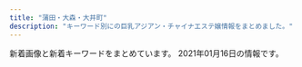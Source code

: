 ```yaml
---
title: "蒲田・大森・大井町"
description: "キーワード別にの巨乳アジアン・チャイナエステ嬢情報をまとめました。"
---
```


新着画像と新着キーワードをまとめています。
2021年01月16日の情報です。

<DmmAffiliateIns />
<KeywordTable
  shops={
    [
    {
        "url": "http://wagaya.este88.com/",
        "keywords": {},
        "station": "\u7acb\u4f1a\u5ddd\u99c5",
        "name": "\u308f\u304c\u3084",
        "img_links": [
            "http://wagaya.este88.com/images/main-sp.jpg",
            "http://wagaya.este88.com/images/info_t.png",
            "http://wagaya.este88.com/images/acc3.jpg",
            "http://wagaya.este88.com/images/staff.png",
            "http://wagaya.este88.com/images/esthe2.jpg",
            "http://wagaya.este88.com/images/acc1.jpg",
            "http://wagaya.este88.com/images/esthe3.jpg",
            "http://wagaya.este88.com/images/acc2.jpg",
            "http://wagaya.este88.com/girl/yuri1.jpg",
            "http://wagaya.este88.com/girl/nanami1.jpg",
            "http://wagaya.este88.com/images/home.png",
            "http://wagaya.este88.com/girl/erika1.jpg",
            "http://wagaya.este88.com/images/acc4.jpg",
            "http://wagaya.este88.com/images/footer-r.png",
            "http://wagaya.este88.com/images/staff_t.png",
            "http://wagaya.este88.com/images/footer-l.png",
            "http://wagaya.este88.com/images/main1.jpg",
            "http://wagaya.este88.com/images/sys1.png",
            "http://wagaya.este88.com/girl/rei1.jpg",
            "http://wagaya.este88.com/images/esthe1.jpg"
        ]
    },
    {
        "keywords": {
            "D": 26,
            "87": 32,
            "85": 19,
            "C": 50,
            "86": 16
        },
        "name": "Flower\u30fb\u30d5\u30e9\u30ef\u30fc",
        "station": "JR\u84b2\u7530\u99c5\u6771\u53e3",
        "img_links": [
            "http://www.floweresthe.com/upload/board/img_1599194180.jpg",
            "http://www.floweresthe.com/upload/girl/img02/img1_0009.jpg",
            "http://www.floweresthe.com/img/interior.png",
            "http://www.floweresthe.com/img/main_top.jpg",
            "http://www.floweresthe.com/img/memu.jpg",
            "http://www.floweresthe.com/upload/girl/img01/img1_0003.jpg",
            "http://www.floweresthe.com/upload/girl/img04/img1_0003.jpg",
            "http://www.floweresthe.com/upload/girl/img01/img1_0008.jpg",
            "http://www.floweresthe.com/upload/girl/img_list01/img_list_0009.jpg",
            "http://www.floweresthe.com/img/tit_girls.jpg",
            "http://www.floweresthe.com/upload/girl/img02/img1_0007.jpg",
            "http://www.floweresthe.com/upload/girl/img02/img1_0001.jpg",
            "http://www.floweresthe.com/img/bottom.jpg",
            "http://www.floweresthe.com/upload/girl/img01/img1_0002.jpg",
            "http://www.floweresthe.com/upload/girl/img04/img1_0005.jpg",
            "http://www.floweresthe.com/upload/girl/img01/img1_0009.jpg",
            "http://www.floweresthe.com/upload/girl/img01/img1_0007.jpg",
            "http://www.floweresthe.com/upload/girl/img01/img1_0004.jpg",
            "http://www.floweresthe.com/img/r2.jpg",
            "http://www.floweresthe.com/upload/girl/img02/img1_0005.jpg",
            "http://www.floweresthe.com/upload/girl/img01/img1_0001.jpg",
            "http://www.floweresthe.com/img/r1.jpg",
            "http://www.floweresthe.com/img/r3.jpg",
            "http://www.floweresthe.com/upload/girl/img01/img1_0005.jpg",
            "http://www.floweresthe.com/upload/girl/img_list01/img_list_0008.jpg",
            "http://www.floweresthe.com/upload/girl/img01/img2_0006.jpg",
            "http://www.floweresthe.com/upload/girl/img_list01/img_list_0002.jpg",
            "http://www.floweresthe.com/img/lineyoko.jpg",
            "http://www.floweresthe.com/upload/girl/img04/img1_0009.jpg",
            "http://www.floweresthe.com/upload/girl/img01/img1_0006.jpg",
            "http://www.floweresthe.com/upload/girl/img02/img1_0002.jpg",
            "http://www.floweresthe.com/img/r4.jpg",
            "http://www.floweresthe.com/img/sys2.jpg",
            "http://www.floweresthe.com/upload/girl/img04/img1_0001.jpg",
            "http://www.floweresthe.com/upload/girl/img_list01/img_list_0003.jpg",
            "http://www.floweresthe.com/upload/girl/img02/img1_0008.jpg",
            "http://www.floweresthe.com/img/tit_photo.jpg",
            "http://www.floweresthe.com/img/tit_profile.jpg",
            "http://www.floweresthe.com/upload/girl/img04/img1_0002.jpg",
            "http://www.floweresthe.com/upload/girl/img_list01/img_list_0005.jpg",
            "http://www.floweresthe.com/upload/girl/img_list01/img_list_0001.jpg",
            "http://www.floweresthe.com/upload/girl/img_list01/img_list_0004.jpg",
            "http://www.floweresthe.com/upload/board/img_1551414651.jpg",
            "http://www.floweresthe.com/upload/girl/img04/img1_0006.jpg",
            "http://www.floweresthe.com/upload/girl/img04/img1_0008.jpg",
            "http://www.floweresthe.com/img/sys1.jpg",
            "http://www.floweresthe.com/upload/girl/img02/img1_0006.jpg",
            "http://www.floweresthe.com/upload/girl/img04/img1_0004.jpg",
            "http://www.floweresthe.com/upload/girl/img02/img1_0004.jpg",
            "http://www.floweresthe.com/upload/girl/img02/img1_0003.jpg",
            "http://www.floweresthe.com/upload/girl/img_list01/img_list_0007.jpg",
            "http://www.floweresthe.com/upload/board/img_1552291455.jpg",
            "http://www.floweresthe.com/upload/girl/img_list01/img_list_0006.jpg",
            "http://www.floweresthe.com/upload/girl/img04/img1_0007.jpg",
            "http://www.floweresthe.com/upload/board/img_1570430028.jpg"
        ],
        "url": "http://www.floweresthe.com/"
    },
    {
        "name": "\u3064\u307c\u307f",
        "img_links": [
            "http://rin-rinpa.info/wp/wp-content/uploads/2018/11/saoisjioaslas.jpg",
            "http://rin-rinpa.info/wp/wp-content/themes/Butterfly2_ver_1_3/images/room/1.jpg",
            "http://rin-rinpa.info/wp/wp-content/themes/Butterfly2_ver_1_3/images/call.png",
            "http://rin-rinpa.info/wp/wp-content/uploads/2017/05/nami02.jpg",
            "http://rin-rinpa.info/wp/wp-content/themes/Butterfly2_ver_1_3/event/top-img03c.png",
            "http://rin-rinpa.info/wp/wp-content/themes/Butterfly2_ver_1_3/event/top-img01.png",
            "http://rin-rinpa.info/wp/wp-content/themes/Butterfly2_ver_1_3/event/top-img02.png",
            "http://rin-rinpa.info/wp/wp-content/themes/Butterfly2_ver_1_3/images/room/3.jpg",
            "http://rin-rinpa.info/wp/wp-content/uploads/2017/12/huisiuhiuasa.jpg",
            "http://rin-rinpa.info/wp/wp-content/themes/Butterfly2_ver_1_3/images/tel.png",
            "http://rin-rinpa.info/wp/wp-content/themes/Butterfly2_ver_1_3/images/room/2.jpg",
            "http://rin-rinpa.info/wp/wp-content/uploads/2017/08/nananan01.jpg",
            "http://rin-rinpa.info/wp/wp-content/uploads/2020/06/WechatIMG106.jpeg",
            "http://rin-rinpa.info/wp/wp-content/uploads/2018/11/sajiojalksasa.jpg",
            "http://rin-rinpa.info/wp/wp-content/uploads/2020/12/9087syat.jpg",
            "http://rin-rinpa.info/wp/wp-content/themes/Butterfly2_ver_1_3/images/room/4.jpg",
            "http://rin-rinpa.info/wp/wp-content/uploads/2017/05/risa01.jpg",
            "http://rin-rinpa.info/wp/wp-content/uploads/2017/05/nami01.jpg",
            "http://rin-rinpa.info/wp/wp-content/uploads/2020/12/87865a.jpg",
            "http://rin-rinpa.info/wp/wp-content/uploads/2017/05/nami03.jpg"
        ],
        "url": "http://rin-rinpa.info/",
        "station": "JR\u5927\u4e95\u753a\u99c5\u4e2d\u592e\u53e3",
        "keywords": {
            "C": 4,
            "D": 8,
            "F": 2,
            "E": 2
        }
    },
    {
        "station": "JR\u5927\u4e95\u753a\u99c5\u4e2d\u592e\u897f\u53e3",
        "img_links": [
            "http://e-satsuki.net/images/coyuki1.jpg",
            "http://e-satsuki.net/images/coyuki2.jpg",
            "http://e-satsuki.net/images/i-mobile.jpg",
            "http://e-satsuki.net/images/topp.jpg",
            "http://e-satsuki.net/images/aya1.jpg",
            "http://e-satsuki.net/images/sa1.jpg",
            "http://e-satsuki.net/images/manami2.jpg",
            "http://e-satsuki.net/images/mobile-tit.jpg",
            "http://e-satsuki.net/images/eli2.jpg",
            "http://e-satsuki.net/images/aya2.jpg",
            "http://e-satsuki.net/images/tit-staff.jpg",
            "http://e-satsuki.net/images/top.png",
            "http://e-satsuki.net/images/jieshao-tit.jpg",
            "http://e-satsuki.net/images/pick-tit.jpg",
            "http://e-satsuki.net/images/sa2.jpg",
            "http://e-satsuki.net/images/update-tit.jpg",
            "http://e-satsuki.net/images/eri2.jpg",
            "http://e-satsuki.net/images/manami1.jpg",
            "http://e-satsuki.net/images/new-tit.jpg",
            "http://e-satsuki.net/images/eli.jpg",
            "http://e-satsuki.net/images/kiki2.jpg",
            "http://e-satsuki.net/images/eri1.jpg",
            "http://e-satsuki.net/images/kiki1.jpg"
        ],
        "keywords": {
            "C": 8
        },
        "name": "\u3055\u3064\u304d",
        "url": "http://e-satsuki.net/"
    },
    {
        "img_links": [
            "http://relax-est.com/css/nav/nav-004.jpg",
            "http://relax-est.com/css/nav/nav-001.jpg",
            "http://relax-est.com/staff/ai/01.jpg",
            "http://relax-est.com/css/line2.jpg",
            "http://relax-est.com/staff/mika/01.jpg",
            "http://relax-est.com/css/top02.jpg",
            "http://relax-est.com/css/staff/new.jpg",
            "http://relax-est.com/css/line1.jpg",
            "http://relax-est.com/css/nav/nav-002.jpg",
            "http://relax-est.com/staff/mina/01.jpg",
            "http://relax-est.com/css/staff/up.jpg",
            "http://relax-est.com/css/nav/nav-006.jpg",
            "http://relax-est.com/css/tel01.png",
            "http://relax-est.com/css/nav/nav-003.jpg",
            "http://relax-est.com/css/nav/nav-005.jpg"
        ],
        "url": "http://relax-est.com/",
        "name": "I for you",
        "keywords": {},
        "station": "JR\u5927\u68ee\u99c5\u6771\u53e3"
    },
    {
        "keywords": {},
        "url": "http://www.es-md.net/",
        "station": "JR\u84b2\u7530\u99c5\u6771\u53e3",
        "name": "\u30bd\u30a6\u30eb\u30aa\u30f3\u30cb",
        "img_links": []
    },
    {
        "name": "\u8276 \uff5e\u3064\u3084\uff5e",
        "url": "http://tsuya.este.work/",
        "img_links": [
            "http://tsuya.este.work/2019072403203754.jpg",
            "http://tsuya.este.work/miho.jpg",
            "http://tsuya.este.work/2020070203014158.jpg",
            "http://tsuya.este.work/202007020301278.jpg",
            "http://tsuya.este.work/1.jpg",
            "http://tsuya.este.work/mobile.jpg",
            "http://tsuya.este.work/s_shedule.jpg",
            "http://tsuya.este.work/s_staff.jpg",
            "http://tsuya.este.work/mei.jpg",
            "http://tsuya.este.work/room1.jpg",
            "http://tsuya.este.work/room3.jpg",
            "http://tsuya.este.work/s_news.jpg",
            "http://tsuya.este.work/room4.jpg",
            "http://tsuya.este.work/room2.jpg",
            "http://tsuya.este.work/top.jpg"
        ],
        "keywords": {
            "87": 12,
            "86": 4,
            "C": 10,
            "85": 4,
            "D": 20
        },
        "station": "JR\u84b2\u7530\u99c5\u897f\u53e3"
    },
    {
        "url": "http://www.hounoka.com/",
        "station": "JR\u5927\u4e95\u753a\u99c5",
        "name": "\u307b\u306e\u304b",
        "img_links": [
            "http://www.hounoka.com/smart/top-tab-returan.jpg",
            "http://www.hounoka.com/massage-de_88_31.jpg",
            "http://www.hounoka.com/smart/eri.jpg"
        ],
        "keywords": {}
    },
    {
        "url": "http://www.sh-himenoyw.work/",
        "name": "\u5922\u306e\u90e8\u5c4b",
        "img_links": [
            "http://www.sh-himenoyw.work/templets/default/picture/sys1.jpg",
            "http://www.sh-himenoyw.work/uploads/200326/1-200326132423B1.jpg",
            "http://www.sh-himenoyw.work/templets/default/picture/top01.png",
            "http://www.sh-himenoyw.work/uploads/200811/1-200Q109541K44.jpg",
            "http://www.sh-himenoyw.work/templets/default/picture/top02.png",
            "http://www.sh-himenoyw.work/uploads/210112/1-210112095505403.jpg",
            "http://www.sh-himenoyw.work/templets/default/picture/tit3.jpg",
            "http://www.sh-himenoyw.work/templets/default/picture/stal.png",
            "http://www.sh-himenoyw.work/templets/default/picture/tit1.jpg",
            "http://www.sh-himenoyw.work/templets/default/picture/tit4.jpg",
            "http://www.sh-himenoyw.work/templets/default/picture/footer.png",
            "http://www.sh-himenoyw.work/uploads/210109/1-210109100Z1335.jpg",
            "http://www.sh-himenoyw.work/{dede:global.cfg_templets_skin/}/picture/cg02.jpg",
            "http://www.sh-himenoyw.work/templets/default/picture/tit2.jpg",
            "http://www.sh-himenoyw.work/uploads/201005/1-20100510405B41.jpg",
            "http://www.sh-himenoyw.work/uploads/201113/1-20111310250Y93.jpg",
            "http://www.sh-himenoyw.work/templets/default/picture/tit5.jpg",
            "http://www.sh-himenoyw.work/templets/default/picture/top03.png",
            "http://www.sh-himenoyw.work/{dede:global.cfg_templets_skin/}/picture/cg01.jpg",
            "http://www.sh-himenoyw.work/uploads/200909/1-200ZZ94352a6.jpg",
            "http://www.sh-himenoyw.work/templets/default/picture/no.png"
        ],
        "station": "JR\u5927\u68ee\u99c5\u897f\u53e3",
        "keywords": {
            "86": 3,
            "85": 4,
            "D": 4,
            "C": 3
        }
    },
    {
        "keywords": {
            "90": 3,
            "85": 3,
            "F": 2,
            "84": 2,
            "C": 19,
            "86": 4,
            "D": 7,
            "E": 1,
            "83": 1
        },
        "station": "JR\u84b2\u7530\u99c5\u6771\u53e3",
        "img_links": [
            "http://www.sea-love-hsl.info/uploads/sealove/images/girl-z2.jpg",
            "http://www.sea-love-hsl.info/uploads/sealove/QQ\u56fe\u72472015102419044325-300x400.jpg",
            "http://www.sea-love-hsl.info/uploads/sealove/images/girl-z1.jpg",
            "http://www.sea-love-hsl.info/uploads/sealove/D792F195-6C3F-4A81-9C18-BEB1DEC0489F.jpeg",
            "http://www.sea-love-hsl.info/uploads/sealove/5AE848B7-49E7-4403-A738-2D85BF2E4059-300x400.jpeg",
            "http://www.sea-love-hsl.info/uploads/sealove/images/movie.jpg",
            "http://www.sea-love-hsl.info/uploads/sealove/staff_1.jpg",
            "http://www.sea-love-hsl.info/uploads/sealove/images/mobile.jpg",
            "http://www.sea-love-hsl.info/uploads/sealove/IMG_1492-300x400.jpg",
            "http://www.sea-love-hsl.info/uploads/sealove/720870627235-e1385965056315.jpg",
            "http://www.sea-love-hsl.info/uploads/sealove/umi2.jpg",
            "http://www.sea-love-hsl.info/uploads/sealove/A8D1795E-CA06-4472-A635-D7A02AEF80C8-300x400.jpeg",
            "http://www.sea-love-hsl.info/uploads/sealove/545B5715-528D-4E72-9F31-7AFF1422771C-768x1024.jpeg",
            "http://www.sea-love-hsl.info/uploads/sealove/QQ\u56fe\u72472015102419044325-e1449569209313.jpg",
            "http://www.sea-love-hsl.info/uploads/sealove/images/end1.jpg",
            "http://www.sea-love-hsl.info/uploads/sealove/5AE848B7-49E7-4403-A738-2D85BF2E4059-768x1024.jpeg",
            "http://www.sea-love-hsl.info/uploads/sealove/link_1.jpg",
            "http://www.sea-love-hsl.info/uploads/sealove/images/n3.jpg",
            "http://www.sea-love-hsl.info/uploads/sealove/IMG_1492-768x1024.jpg",
            "http://www.sea-love-hsl.info/uploads/sealove/4C0568AE-93B2-47E4-808D-BA5ED67DA4B9-768x1024.jpeg",
            "http://www.sea-love-hsl.info/uploads/sealove/images/news1.jpg",
            "http://www.sea-love-hsl.info/uploads/sealove/IMG_1060-768x1024.jpg",
            "http://www.sea-love-hsl.info/uploads/sealove/images/n1.jpg",
            "http://www.sea-love-hsl.info/uploads/sealove/A8D1795E-CA06-4472-A635-D7A02AEF80C8-768x1024.jpeg",
            "http://www.sea-love-hsl.info/uploads/sealove/top1.jpg"
        ],
        "name": "\u6d77\u305d\u306e\u611b",
        "url": "http://www.sea-love-hsl.info/"
    },
    {
        "keywords": {
            "86": 8,
            "D": 8,
            "85": 24,
            "C": 24
        },
        "name": "\u30aa\u30a2\u30b7\u30b9",
        "url": "http://www.oasis.maesjp.com/",
        "station": "JR\u5927\u4e95\u753a\u99c5\u4e2d\u592e\u53e3",
        "img_links": [
            "http://www.oasis.maesjp.com/images/r02.jpg",
            "http://www.oasis.maesjp.com/files/003.jpg",
            "http://www.oasis.maesjp.com/photo_news/upimg/196305fb21c850dc99_0.jpg",
            "http://www.oasis.maesjp.com/images/tel2.png",
            "http://www.oasis.maesjp.com/images/r01.jpg",
            "http://www.oasis.maesjp.com/images/b-tel.png",
            "http://www.oasis.maesjp.com/images/rsubt5.png",
            "http://www.oasis.maesjp.com/images/b-online.png",
            "http://www.oasis.maesjp.com/images/rsubt3.png",
            "http://www.oasis.maesjp.com/images/rsubt6.png",
            "http://www.oasis.maesjp.com/images/rsubt1.png",
            "http://www.oasis.maesjp.com/files/002-02.jpg",
            "http://www.oasis.maesjp.com/images/m2.jpg",
            "http://www.oasis.maesjp.com/images/slider-img002.jpg",
            "http://www.oasis.maesjp.com/images/m4.jpg",
            "http://www.oasis.maesjp.com/files/002.jpg",
            "http://www.oasis.maesjp.com/images/rsubt7.png",
            "http://www.oasis.maesjp.com/files/004-02.jpg",
            "http://www.oasis.maesjp.com/images/r03.jpg",
            "http://www.oasis.maesjp.com/images/m3.jpg",
            "http://www.oasis.maesjp.com/files/003-02.jpg",
            "http://www.oasis.maesjp.com/images/slider-img001.jpg",
            "http://www.oasis.maesjp.com/files/001-02.jpg",
            "http://www.oasis.maesjp.com/images/rsubt2.png",
            "http://www.oasis.maesjp.com/files/001.jpg",
            "http://www.oasis.maesjp.com/files/004.jpg",
            "http://www.oasis.maesjp.com/images/m1.jpg",
            "http://www.oasis.maesjp.com/images/m6.jpg",
            "http://www.oasis.maesjp.com/images/rsubt4.png",
            "http://www.oasis.maesjp.com/images/r04.jpg"
        ]
    },
    {
        "img_links": [
            "http://www.es-kizuna.com/images/upload/6453e2e9c3a4d010.jpg",
            "http://www.es-kizuna.com/images/upload/906a0df423fbb2d3.jpg",
            "http://www.es-kizuna.com/s/images/icon_top.png",
            "http://www.es-kizuna.com/images/upload/thumb/af4e2bbad7299fcd.jpg",
            "http://www.es-kizuna.com/images/index_02.jpg",
            "http://www.es-kizuna.com/images/upload/thumb/176c5dafbf5a471f.jpg",
            "http://www.es-kizuna.com/images/upload/thumb/816b7be31924a7a4.jpg",
            "http://www.es-kizuna.com/images/index_13.jpg",
            "http://www.es-kizuna.com/images/upload/03e6c9860ab53664.jpg",
            "http://www.es-kizuna.com/images/upload/70b3f2c5fd5ba3c2.jpg",
            "http://www.es-kizuna.com/images/upload/5d70ee2b832fe6be.jpg",
            "http://www.es-kizuna.com/images/index_03.jpg",
            "http://www.es-kizuna.com/images/line.jpg",
            "http://www.es-kizuna.com/images/upload/thumb/4bb15c40db5d3b9b.jpg",
            "http://www.es-kizuna.com/images/upload/057f6eb7b663a5b2.jpg",
            "http://www.es-kizuna.com/images/upload/thumb/cdfe0ac3b37d9e89.jpg",
            "http://www.es-kizuna.com/images/upload/e7512ab59589d7df.jpg",
            "http://www.es-kizuna.com/s/images/r03.jpg",
            "http://www.es-kizuna.com/images/index_11.jpg",
            "http://www.es-kizuna.com/images/upload/thumb/e3d8e9cc1955e028.jpg",
            "http://www.es-kizuna.com/images/upload/thumb/4e06a72d8daae521.jpg",
            "http://www.es-kizuna.com/images/upload/231cb96ee14483b0.jpg",
            "http://www.es-kizuna.com/s/images/icon_info.png",
            "http://www.es-kizuna.com/images/upload/thumb/d01213120ad6a334.jpg",
            "http://www.es-kizuna.com/images/upload/176c5dafbf5a471f.jpg",
            "http://www.es-kizuna.com/images/upload/thumb/20f11bb41bae978b.jpg",
            "http://www.es-kizuna.com/images/upload/thumb/90479f4e0f80f012.jpg",
            "http://www.es-kizuna.com/images/upload/thumb/d9992ab71594c264.jpg",
            "http://www.es-kizuna.com/images/upload/thumb/13be44c647bb867f.jpg",
            "http://www.es-kizuna.com/images/rec.jpg",
            "http://www.es-kizuna.com/images/upload/thumb/0c3e441832e219b9.jpg",
            "http://www.es-kizuna.com/images/upload/thumb/512a839e9f628217.jpg",
            "http://www.es-kizuna.com/s/girl/01.jpg",
            "http://www.es-kizuna.com/images/index_08.jpg",
            "http://www.es-kizuna.com/images/upload/thumb/c960f33dbf650433.jpg",
            "http://www.es-kizuna.com/s/images/icon_tel.png",
            "http://www.es-kizuna.com/girl/02.jpg",
            "http://www.es-kizuna.com/images/upload/512a839e9f628217.jpg",
            "http://www.es-kizuna.com/images/upload/d01213120ad6a334.jpg",
            "http://www.es-kizuna.com/images/upload/d9992ab71594c264.jpg",
            "http://www.es-kizuna.com/images/upload/thumb/457777bab605fd6c.jpg",
            "http://www.es-kizuna.com/images/index_04.jpg",
            "http://www.es-kizuna.com/images/upload/0e136c01c9b7ee9f.jpg",
            "http://www.es-kizuna.com/images/upload/4bb15c40db5d3b9b.jpg",
            "http://www.es-kizuna.com/images/upload/a276f4fa83885320.jpg",
            "http://www.es-kizuna.com/images/upload/thumb/e7512ab59589d7df.jpg",
            "http://www.es-kizuna.com/images/upload/c960f33dbf650433.jpg",
            "http://www.es-kizuna.com/s/images/r01.jpg",
            "http://www.es-kizuna.com/images/upload/74cd025a30d9e087.jpg",
            "http://www.es-kizuna.com/images/upload/thumb/70b3f2c5fd5ba3c2.jpg",
            "http://www.es-kizuna.com/images/upload/thumb/5f28f084cf9311ec.jpg",
            "http://www.es-kizuna.com/images/upload/thumb/057f6eb7b663a5b2.jpg",
            "http://www.es-kizuna.com/images/rec_10.jpg",
            "http://www.es-kizuna.com/images/index_07.jpg",
            "http://www.es-kizuna.com/images/upload/eb01fa6066ea365b.jpg",
            "http://www.es-kizuna.com/images/acc_11.jpg",
            "http://www.es-kizuna.com/images/02.jpg",
            "http://www.es-kizuna.com/images/upload/thumb/51fd5ad614fd9171.jpg",
            "http://www.es-kizuna.com/images/upload/457777bab605fd6c.jpg",
            "http://www.es-kizuna.com/images/info_10.jpg",
            "http://www.es-kizuna.com/images/upload/8362069090b0f4f4.jpg",
            "http://www.es-kizuna.com/images/index_09.jpg",
            "http://www.es-kizuna.com/images/index_05.jpg",
            "http://www.es-kizuna.com/images/upload/f3811fab31aee51b.jpg",
            "http://www.es-kizuna.com/images/01.jpg",
            "http://www.es-kizuna.com/images/upload/thumb/fc1e816a0e9f3d61.jpg",
            "http://www.es-kizuna.com/images/upload/thumb/7838ea888884524b.jpg",
            "http://www.es-kizuna.com/images/upload/d60152fbb8818830.jpg",
            "http://www.es-kizuna.com/s/images/icon_covergirl.png",
            "http://www.es-kizuna.com/images/upload/cb8510a706fab39a.jpg",
            "http://www.es-kizuna.com/s/images/r02.jpg",
            "http://www.es-kizuna.com/images/upload/thumb/048b127f7fe7756c.jpg",
            "http://www.es-kizuna.com/images/upload/thumb/a3fc0798b98de17a.jpg",
            "http://www.es-kizuna.com/images/upload/7838ea888884524b.jpg",
            "http://www.es-kizuna.com/images/upload/thumb/5d70ee2b832fe6be.jpg",
            "http://www.es-kizuna.com/s/images/r05.jpg",
            "http://www.es-kizuna.com/images/nei_13.jpg",
            "http://www.es-kizuna.com/images/upload/thumb/f3811fab31aee51b.jpg",
            "http://www.es-kizuna.com/images/upload/thumb/a276f4fa83885320.jpg",
            "http://www.es-kizuna.com/images/upload/thumb/8362069090b0f4f4.jpg",
            "http://www.es-kizuna.com/images/upload/4e06a72d8daae521.jpg",
            "http://www.es-kizuna.com/images/upload/thumb/35306ad0d9e9ff00.jpg",
            "http://www.es-kizuna.com/images/upload/thumb/3f05da7e8b1e2a64.jpg",
            "http://www.es-kizuna.com/images/upload/thumb/d60152fbb8818830.jpg",
            "http://www.es-kizuna.com/s/images/icon_staff.png",
            "http://www.es-kizuna.com/images/upload/e3d8e9cc1955e028.jpg",
            "http://www.es-kizuna.com/images/upload/3f05da7e8b1e2a64.jpg",
            "http://www.es-kizuna.com/images/upload/0c3e441832e219b9.jpg",
            "http://www.es-kizuna.com/s/images/icon_topics.png",
            "http://www.es-kizuna.com/images/index_06.jpg",
            "http://www.es-kizuna.com/images/upload/90479f4e0f80f012.jpg",
            "http://www.es-kizuna.com/images/upload/thumb/0e136c01c9b7ee9f.jpg",
            "http://www.es-kizuna.com/images/upload/thumb/eb01fa6066ea365b.jpg",
            "http://www.es-kizuna.com/images/sys_10.jpg",
            "http://www.es-kizuna.com/images/upload/cdfe0ac3b37d9e89.jpg",
            "http://www.es-kizuna.com/images/upload/thumb/51167bb9818d647a.jpg",
            "http://www.es-kizuna.com/images/link_10.jpg",
            "http://www.es-kizuna.com/images/upload/thumb/005440d58cf3c3e3.jpg",
            "http://www.es-kizuna.com/images/sys.jpg",
            "http://www.es-kizuna.com/images/staff_10.jpg",
            "http://www.es-kizuna.com/images/upload/20f11bb41bae978b.jpg",
            "http://www.es-kizuna.com/images/upload/51fd5ad614fd9171.jpg",
            "http://www.es-kizuna.com/images/upload/af4e2bbad7299fcd.jpg",
            "http://www.es-kizuna.com/images/upload/thumb/6453e2e9c3a4d010.jpg",
            "http://www.es-kizuna.com/images/upload/thumb/2c3b2096bf7b4e42.jpg",
            "http://www.es-kizuna.com/images/upload/thumb/231cb96ee14483b0.jpg",
            "http://www.es-kizuna.com/images/upload/thumb/906a0df423fbb2d3.jpg",
            "http://www.es-kizuna.com/images/upload/816b7be31924a7a4.jpg",
            "http://www.es-kizuna.com/images/upload/thumb/325450f713ec1345.jpg",
            "http://www.es-kizuna.com/images/upload/thumb/03e6c9860ab53664.jpg",
            "http://www.es-kizuna.com/images/acc_10.jpg",
            "http://www.es-kizuna.com/images/upload/thumb/cb8510a706fab39a.jpg",
            "http://www.es-kizuna.com/images/upload/a3fc0798b98de17a.jpg",
            "http://www.es-kizuna.com/images/upload/thumb/74cd025a30d9e087.jpg"
        ],
        "keywords": {
            "86": 16,
            "87": 10,
            "84": 4,
            "C": 16,
            "85": 38,
            "E": 12,
            "\u30bb\u30af\u30b7\u30fc": 1,
            "D": 46,
            "88": 6
        },
        "station": "JR\u84b2\u7530\u99c5\u6771\u53e3",
        "url": "http://www.es-kizuna.com/",
        "name": "\u4fe1\u8afe"
    },
    {
        "img_links": [
            "http://es-refine.xyz/images/a4.jpg",
            "http://es-refine.xyz/images/3.jpg",
            "http://es-refine.xyz/images/g2.jpg",
            "http://es-refine.xyz/images/pickup_t.jpg",
            "http://es-refine.xyz/images/mobile.jpg",
            "http://es-refine.xyz/images/g8.jpg",
            "http://es-refine.xyz/images/a6.jpg",
            "http://es-refine.xyz/images/tite-link.jpg",
            "http://es-refine.xyz/images/r3.jpg",
            "http://es-refine.xyz/images/a1.jpg",
            "http://es-refine.xyz/images/g6.jpg",
            "http://es-refine.xyz/images/end.png",
            "http://es-refine.xyz/images/a3.jpg",
            "http://es-refine.xyz/images/g7.jpg",
            "http://es-refine.xyz/images/tite-staff.jpg",
            "http://es-refine.xyz/images/r2.jpg",
            "http://es-refine.xyz/images/top.jpg",
            "http://es-refine.xyz/images/4.jpg",
            "http://es-refine.xyz/images/g02.jpg",
            "http://es-refine.xyz/images/a5.jpg",
            "http://es-refine.xyz/images/a2.jpg",
            "http://es-refine.xyz/images/g.jpg"
        ],
        "name": "Refine\u30fb\u30ea\u30d5\u30a1\u30a4\u30f3",
        "url": "http://es-refine.xyz/",
        "keywords": {
            "C": 12
        },
        "station": "JR\u5927\u68ee\u99c5\u6771\u53e3"
    },
    {
        "keywords": {
            "85": 4,
            "D": 12,
            "87": 2,
            "86": 4,
            "91": 2,
            "80": 2,
            "E": 2
        },
        "station": "JR\u5927\u4e95\u753a\u99c5\u4e2d\u592e\u53e3",
        "name": "\u30b9\u30a4\u30ab",
        "url": "http://suica.jpn.cm/",
        "img_links": [
            "http://suica.jpn.cm/photos/sites/3/2020/11/2020111415464983.jpg",
            "http://suica.jpn.cm/photos/sites/3/2020/08/2020081913081756.jpg",
            "http://suica.jpn.cm/photos/sites/3/2020/08/2020081913081173.jpg",
            "http://suica.jpn.cm/photos/sites/3/2020/12/202012061611111.jpg",
            "http://suica.jpn.cm/photos/sites/3/2020/08/202008191308233.jpg",
            "http://suica.jpn.cm/photos/sites/3/2020/12/2020120616111237.jpg",
            "http://suica.jpn.cm/photos/sites/3/2020/12/2020120618581429.jpg",
            "http://suica.jpn.cm/images/news.png",
            "http://suica.jpn.cm/images/top.jpg",
            "http://suica.jpn.cm/images/s_staff.png",
            "http://suica.jpn.cm/photos/sites/3/2020/10/2020100814221254.jpg",
            "http://suica.jpn.cm/images/2.jpg",
            "http://suica.jpn.cm/photos/sites/3/2020/08/2020081512295237.jpg",
            "http://suica.jpn.cm/images/s_reruit.png",
            "http://suica.jpn.cm/images/info.jpg",
            "http://suica.jpn.cm/images/top1.jpg",
            "http://suica.jpn.cm/photos/sites/3/2020/11/2020111415465544.jpg",
            "http://suica.jpn.cm/images/1.jpg",
            "http://suica.jpn.cm/photos/sites/3/2020/08/2020082117403663.jpg",
            "http://suica.jpn.cm/photos/sites/3/2020/08/2020081512284950.jpg",
            "http://suica.jpn.cm/photos/sites/3/2020/08/2020081512284124.jpg",
            "http://suica.jpn.cm/photos/sites/3/2020/08/2020082117404189.jpg",
            "http://suica.jpn.cm/photos/sites/3/2020/08/2020081512300276.jpg",
            "https://www.a-side.com/ad/koko/include/banner/koko_468x60.png",
            "http://suica.jpn.cm/photos/sites/3/2020/08/2020081512285962.jpg",
            "http://suica.jpn.cm/photos/sites/3/2020/08/202008151230107.jpg"
        ]
    },
    {
        "img_links": [
            "http://www.cosmos.relaxjp.info/common/img/image1.jpg",
            "http://www.cosmos.relaxjp.info/common/img/shop/r2.jpg",
            "http://www.cosmos.relaxjp.info/common/img/shop/r3.jpg",
            "http://www.cosmos.relaxjp.info/files/005.jpg",
            "http://www.cosmos.relaxjp.info/files/001.jpg",
            "http://www.cosmos.relaxjp.info/files/006.jpg",
            "http://www.cosmos.relaxjp.info/files/004.jpg",
            "http://www.cosmos.relaxjp.info/files/002.jpg",
            "http://www.cosmos.relaxjp.info/files/003.jpg",
            "http://www.cosmos.relaxjp.info/common/img/image2.jpg",
            "http://www.cosmos.relaxjp.info/common/img/shop/r1.jpg",
            "http://www.cosmos.relaxjp.info/common/img/shop/r4.jpg",
            "http://www.cosmos.relaxjp.info/common/img/top_img001.png",
            "http://www.cosmos.relaxjp.info/common/img/image3.jpg",
            "http://www.cosmos.relaxjp.info/images/call_sp.png"
        ],
        "station": "JR\u5927\u68ee\u99c5\u897f\u53e3",
        "name": "\u30b3\u30b9\u30e2\u30b9",
        "url": "http://www.cosmos.relaxjp.info/",
        "keywords": {
            "C": 13
        }
    },
    {
        "img_links": [
            "http://kenkounoie.relax-fk.com/images/cast04.png",
            "http://kenkounoie.relax-fk.com/images/cast05.png",
            "http://kenkounoie.relax-fk.com/images/kansen.png",
            "http://kenkounoie.relax-fk.com/images/cast07.png",
            "http://kenkounoie.relax-fk.com/images/cast00.png",
            "http://kenkounoie.relax-fk.com/images/cast06.png",
            "http://kenkounoie.relax-fk.com/images/sub-visual.png",
            "http://kenkounoie.relax-fk.com/images/main-visual.png"
        ],
        "keywords": {
            "90": 2,
            "88": 2,
            "D": 2,
            "C": 8,
            "86": 4,
            "85": 2
        },
        "url": "http://kenkounoie.relax-fk.com/",
        "name": "\u5065\u5eb7\u306e\u5bb6",
        "station": "\u9752\u7269\u6a2a\u4e01\u99c5"
    },
    {
        "station": "JR\u84b2\u7530\u99c5\u897f\u53e3",
        "url": "http://hana.ests.jp/",
        "keywords": {
            "83": 6,
            "C": 23,
            "85": 6,
            "D": 48,
            "84": 6,
            "86": 18,
            "87": 12
        },
        "img_links": [
            "http://hana.ests.jp/images/themes/blue/mobile.jpg",
            "http://hana.ests.jp/photos/sites/38/2018/10/2018102212515098.jpg",
            "http://hana.ests.jp/images/themes/blue/s_link.png",
            "http://hana.ests.jp/images/themes/blue/s_ranking.png",
            "http://hana.ests.jp/images/themes/blue/s_zysx.png",
            "http://hana.ests.jp/photos/sites/38/2018/12/2018122818061554.jpg",
            "http://hana.ests.jp/images/themes/blue/no2.png",
            "http://hana.ests.jp/images/room4.jpg",
            "http://hana.ests.jp/photos/sites/38/2018/10/2018102215070310.jpg",
            "http://hana.ests.jp/photos/sites/38/2018/10/2018102215070374.jpg",
            "http://hana.ests.jp/images/room1.jpg",
            "http://hana.ests.jp/photos/sites/38/2020/12/2020120114093027.jpg",
            "http://hana.ests.jp/images/room3.jpg",
            "http://hana.ests.jp/photos/sites/38/2018/05/2018052410461655.jpg",
            "http://hana.ests.jp/images/themes/blue/line.png",
            "http://hana.ests.jp/images/themes/blue/s_news.png",
            "http://hana.ests.jp/images/themes/blue/s_staff.png",
            "http://hana.ests.jp/images/themes/blue/s_pickup.png",
            "http://hana.ests.jp/images/themes/blue/r3.jpg",
            "http://hana.ests.jp/images/room2.jpg",
            "http://hana.ests.jp/images/themes/blue/s_newface.png",
            "http://hana.ests.jp/images/themes/blue/no1.png",
            "http://hana.ests.jp/photos/sites/38/2019/11/2019111817153489.jpg",
            "http://hana.ests.jp/photos/sites/38/2019/04/2019040810452923.jpg"
        ],
        "name": "\u83ef\u30fb\u306f\u306a"
    },
    {
        "name": "\u7f8e\u7409\u7409",
        "station": "JR\u84b2\u7530\u99c5\u6771\u53e3",
        "img_links": [
            "http://www.e-uluru.info/images/upload/thumb/03b615dbd4a8d4e4.jpg",
            "http://www.e-uluru.info/images/upload/24e3367119cd81d4.jpg",
            "http://www.e-uluru.info/girl/024.jpg",
            "http://www.e-uluru.info/girl/031.jpg",
            "http://www.e-uluru.info/images/upload/thumb/7a73ef7475560f16.jpg",
            "http://www.e-uluru.info/images/upload/288f933e02c0cf58.jpg",
            "http://www.e-uluru.info/images/upload/b71e9dc3cfa0f9b4.jpg",
            "http://www.e-uluru.info/images/upload/thumb/a42cde1d7d7ca5c0.jpg",
            "http://www.e-uluru.info/images/upload/thumb/c8b0d079c922b041.jpg",
            "http://www.e-uluru.info/images/upload/a944203deb9da4de.jpg",
            "http://www.e-uluru.info/images/upload/thumb/288f933e02c0cf58.jpg",
            "http://www.e-uluru.info/images/upload/thumb/1ddb0f728d864feb.jpg",
            "http://www.e-uluru.info/s/images/r02.jpg",
            "http://www.e-uluru.info/images/r03.jpg",
            "http://www.e-uluru.info/images/upload/12cb1bdfa779a5e6.jpg",
            "http://www.e-uluru.info/images/upload/9e6373c225b7bc51.jpg",
            "http://www.e-uluru.info/images/info01.png",
            "http://www.e-uluru.info/girl/030.jpg",
            "http://www.e-uluru.info/girl/028.jpg",
            "http://www.e-uluru.info/images/r02.jpg",
            "http://www.e-uluru.info/images/upload/b5241af23f911574.jpg",
            "http://www.e-uluru.info/images/upload/thumb/90eec703fb0861db.jpg",
            "http://www.e-uluru.info/girl/01.jpg",
            "http://www.e-uluru.info/images/upload/c8b0d079c922b041.jpg",
            "http://www.e-uluru.info/images/upload/thumb/c7886d02d33ae09c.jpg",
            "http://www.e-uluru.info/girl/012.jpg",
            "http://www.e-uluru.info/images/r05.jpg",
            "http://www.e-uluru.info/s/images/icon_top.png",
            "http://www.e-uluru.info/girl/019.jpg",
            "http://www.e-uluru.info/s/images/r03.jpg",
            "http://www.e-uluru.info/images/upload/30e7a9b6a2619196.jpg",
            "http://www.e-uluru.info/images/upload/056ff3de81fe9024.jpg",
            "http://www.e-uluru.info/images/upload/thumb/f436fca81b34a90a.jpg",
            "http://www.e-uluru.info/images/index_08.png",
            "http://www.e-uluru.info/girl/06.jpg",
            "http://www.e-uluru.info/images/index_05.png",
            "http://www.e-uluru.info/images/upload/f436fca81b34a90a.jpg",
            "http://www.e-uluru.info/images/upload/thumb/2951922eff997d84.jpg",
            "http://www.e-uluru.info/images/upload/d4a6c5a9e3801cc7.jpg",
            "http://www.e-uluru.info/images/upload/thumb/056ff3de81fe9024.jpg",
            "http://www.e-uluru.info/s/girl/01.jpg",
            "http://www.e-uluru.info/images/index_03.png",
            "http://www.e-uluru.info/images/index_11.png",
            "http://www.e-uluru.info/images/sys_08.png",
            "http://www.e-uluru.info/images/upload/thumb/a86dfeb81b8ab370.jpg",
            "http://www.e-uluru.info/images/upload/thumb/e8b0d029c217c7cc.jpg",
            "http://www.e-uluru.info/s/images/icon_tel.png",
            "http://www.e-uluru.info/images/upload/2951922eff997d84.jpg",
            "http://www.e-uluru.info/images/upload/8ee8987b2165d4fc.jpg",
            "http://www.e-uluru.info/images/upload/thumb/d4a6c5a9e3801cc7.jpg",
            "http://www.e-uluru.info/girl/015.jpg",
            "http://www.e-uluru.info/images/upload/f642dd084fb225c9.jpg",
            "http://www.e-uluru.info/images/upload/thumb/71169c7f826021d0.jpg",
            "http://www.e-uluru.info/images/upload/thumb/2e83ce7f87e28c10.jpg",
            "http://www.e-uluru.info/images/upload/539dd2297c44dec2.jpg",
            "http://www.e-uluru.info/images/upload/a86dfeb81b8ab370.jpg",
            "http://www.e-uluru.info/images/upload/thumb/f642dd084fb225c9.jpg",
            "http://www.e-uluru.info/images/rec_08.png",
            "http://www.e-uluru.info/images/upload/98ac232614327354.jpg",
            "http://www.e-uluru.info/images/upload/thumb/9e6373c225b7bc51.jpg",
            "http://www.e-uluru.info/girl/020.jpg",
            "http://www.e-uluru.info/girl/07.jpg",
            "http://www.e-uluru.info/images/upload/thumb/a944203deb9da4de.jpg",
            "http://www.e-uluru.info/s/images/icon_staff.png",
            "http://www.e-uluru.info/images/upload/ad830a43974bad03.jpg",
            "http://www.e-uluru.info/images/upload/thumb/8ee8987b2165d4fc.jpg",
            "http://www.e-uluru.info/images/upload/thumb/98ac232614327354.jpg",
            "http://www.e-uluru.info/images/upload/thumb/24e3367119cd81d4.jpg",
            "http://www.e-uluru.info/images/upload/71169c7f826021d0.jpg",
            "http://www.e-uluru.info/images/upload/c7886d02d33ae09c.jpg",
            "http://www.e-uluru.info/images/index_06.png",
            "http://www.e-uluru.info/images/upload/thumb/ad830a43974bad03.jpg",
            "http://www.e-uluru.info/images/upload/thumb/73a690610b4828e0.jpg",
            "http://www.e-uluru.info/girl/034.jpg",
            "http://www.e-uluru.info/images/info_08.png",
            "http://www.e-uluru.info/girl/021.jpg",
            "http://www.e-uluru.info/s/images/icon_topics.png",
            "http://www.e-uluru.info/images/upload/08e930d29f9d5b3e.jpg",
            "http://www.e-uluru.info/images/index_04.png",
            "http://www.e-uluru.info/girl/018.jpg",
            "http://www.e-uluru.info/images/upload/7a73ef7475560f16.jpg",
            "http://www.e-uluru.info/girl/016.jpg",
            "http://www.e-uluru.info/images/upload/90eec703fb0861db.jpg",
            "http://www.e-uluru.info/images/upload/ebc831946fdc3143.jpg",
            "http://www.e-uluru.info/images/upload/db7023b92ef16bbc.jpg",
            "http://www.e-uluru.info/girl/032.jpg",
            "http://www.e-uluru.info/girl/014.jpg",
            "http://www.e-uluru.info/images/upload/thumb/d33358c73f674e0d.jpg",
            "http://www.e-uluru.info/images/index_12.png",
            "http://www.e-uluru.info/images/upload/73a690610b4828e0.jpg",
            "http://www.e-uluru.info/images/upload/thumb/b5241af23f911574.jpg",
            "http://www.e-uluru.info/images/staff_08.png",
            "http://www.e-uluru.info/girl/013.jpg",
            "http://www.e-uluru.info/images/index_13.png",
            "http://www.e-uluru.info/s/images/r05.jpg",
            "http://www.e-uluru.info/images/upload/1ddb0f728d864feb.jpg",
            "http://www.e-uluru.info/images/r01.jpg",
            "http://www.e-uluru.info/images/pro.jpg",
            "http://www.e-uluru.info/images/upload/2e83ce7f87e28c10.jpg",
            "http://www.e-uluru.info/i/girl/013.jpg",
            "http://www.e-uluru.info/images/upload/e8b0d029c217c7cc.jpg",
            "http://www.e-uluru.info/images/upload/d33358c73f674e0d.jpg",
            "http://www.e-uluru.info/images/index_07.png",
            "http://www.e-uluru.info/images/upload/thumb/30e7a9b6a2619196.jpg",
            "http://www.e-uluru.info/images/upload/thumb/539dd2297c44dec2.jpg",
            "http://www.e-uluru.info/images/rec_09.png",
            "http://www.e-uluru.info/images/upload/thumb/12cb1bdfa779a5e6.jpg",
            "http://www.e-uluru.info/images/upload/a42cde1d7d7ca5c0.jpg",
            "http://www.e-uluru.info/s/images/r01.jpg",
            "http://www.e-uluru.info/images/upload/thumb/b71e9dc3cfa0f9b4.jpg",
            "http://www.e-uluru.info/s/images/icon_covergirl.png",
            "http://www.e-uluru.info/images/index_01.png",
            "http://www.e-uluru.info/s/images/icon_info.png",
            "http://www.e-uluru.info/images/upload/thumb/ebc831946fdc3143.jpg",
            "http://www.e-uluru.info/images/upload/03b615dbd4a8d4e4.jpg",
            "http://www.e-uluru.info/images/upload/thumb/db7023b92ef16bbc.jpg",
            "http://www.e-uluru.info/girl/033.jpg",
            "http://www.e-uluru.info/images/upload/thumb/08e930d29f9d5b3e.jpg",
            "http://www.e-uluru.info/images/index_02.png"
        ],
        "url": "http://www.e-uluru.info/",
        "keywords": {
            "C": 17,
            "86": 18,
            "85": 26,
            "D": 32,
            "E": 8,
            "88": 1,
            "87": 8,
            "83": 2
        }
    },
    {
        "url": "http://koinohana.work/",
        "img_links": [
            "http://koinohana.work/_src/36246043/1-1zh4152j12m.jpg",
            "http://koinohana.work/_src/36246044/1-1zh4152j12m.jpg",
            "http://koinohana.work/_src/36226827/_dsf3386.jpg",
            "http://koinohana.work/_src/36226906/unnamed_20190718154717292.jpg",
            "http://koinohana.work/_src/36226848/sign-1.jpg",
            "http://koinohana.work/_src/36226864/img20170726111759249054.png",
            "http://koinohana.work/_src/36246047/1-1zh91451294d.jpg",
            "http://koinohana.work/_src/36226825/_dsf3390.jpg",
            "http://koinohana.work/_src/38032167/9768defd8834a0030b5a45ab7a03e1f.jpg",
            "http://koinohana.work/_src/36226828/img20170725121742291421.png",
            "http://koinohana.work/_src/38032166/9768defd8834a0030b5a45ab7a03e1f.jpg",
            "http://koinohana.work/_src/36226814/2.png",
            "http://koinohana.work/_src/36226822/5.png",
            "http://koinohana.work/_src/36226810/cam_20191016232507186.jpg",
            "http://koinohana.work/_src/36226808/img_2990.jpg",
            "http://koinohana.work/_src/36226875/_dsf9378.jpg",
            "http://koinohana.work/_src/37023059/img20191113142809054841.png",
            "http://koinohana.work/_src/36226826/_dsf3394.jpg",
            "http://koinohana.work/_src/36226893/img_3017.jpg",
            "http://koinohana.work/_src/36226877/_dsf9383.jpg",
            "http://koinohana.work/_src/36226873/_dsf9382.jpg",
            "http://koinohana.work/_src/36226879/_dsf9385.jpg",
            "http://koinohana.work/_src/36226841/sign-1.jpg",
            "http://koinohana.work/_src/36226812/top1.1.png",
            "http://koinohana.work/_src/36226818/4.png",
            "http://koinohana.work/_src/36226885/sign.png",
            "http://koinohana.work/_src/36226820/1.png",
            "http://koinohana.work/_src/36246048/1-1zh91451294d.jpg",
            "http://koinohana.work/_src/36226881/img20170726235401893025.png",
            "http://koinohana.work/_src/36226859/sign.png",
            "http://koinohana.work/_src/36226857/img20170725223357156708.png",
            "http://koinohana.work/_src/36226831/news.png",
            "http://koinohana.work/_src/36226816/3.png",
            "http://koinohana.work/_src/36246119/sign.png",
            "http://koinohana.work/_src/36226907/unnamed_20190718154717292.jpg",
            "http://koinohana.work/_src/36226912/cam_20191016232507186.jpg",
            "http://koinohana.work/_src/36226894/img_2891.jpg",
            "http://koinohana.work/_src/36226809/_x1m6343.jpg",
            "http://koinohana.work/_src/36226869/img20170726235401893025.png"
        ],
        "station": "JR\u84b2\u7530\u99c5\u6771\u53e3",
        "keywords": {},
        "name": "\u30af\u30ed\u30fc\u30d0\u30fc"
    },
    {
        "keywords": {
            "87": 12,
            "C": 6,
            "86": 6,
            "D": 12
        },
        "img_links": [
            "http://with-you.iest.info/images/s_news.jpg",
            "http://with-you.iest.info/photos/sites/78/2019/08/2019083003291365.jpg",
            "http://with-you.iest.info/images/service1.jpg",
            "http://with-you.iest.info/photos/sites/78/2019/08/2019082704375018.jpg",
            "http://with-you.iest.info/images/info.jpg",
            "http://with-you.iest.info/photos/sites/78/2020/04/2020041703530074.jpg",
            "http://with-you.iest.info/images/service4.jpg",
            "http://with-you.iest.info/photos/sites/78/2019/09/2019092708275393.jpg",
            "http://with-you.iest.info/images/tel.jpg",
            "http://with-you.iest.info/images/s_staff.png",
            "http://with-you.iest.info/images/service2.jpg",
            "http://with-you.iest.info/photos/sites/78/2021/01/2021011602332027.jpg",
            "http://with-you.iest.info/images/s_pick.jpg",
            "http://with-you.iest.info/images/acc.jpg",
            "http://with-you.iest.info/images/top.png",
            "http://with-you.iest.info/images/service3.jpg",
            "http://with-you.iest.info/images/nbj3.jpg"
        ],
        "name": "with you",
        "station": "JR\u5927\u4e95\u753a\u99c5",
        "url": "http://with-you.iest.info/"
    },
    {
        "name": "LUCKY \uff5e\u30e9\u30c3\u30ad\u30fc\uff5e",
        "img_links": [
            "http://lucky.geo.jp/2/uploadimg/1593756798.jpg",
            "http://lucky.geo.jp/2/uploadimg/1596225793.jpg",
            "https://LUCKY.pwchp.com/images/vis_theptframe.png",
            "http://lucky.geo.jp/2/uploadimg/1610000464.jpeg",
            "http://lucky.geo.jp/2/uploadimg/1574764277.jpg",
            "http://lucky.geo.jp/int1.png",
            "http://lucky.geo.jp/2/uploadimg/1589888939.jpg",
            "http://lucky.geo.jp/2/uploadimg/1597029716.jpg",
            "http://lucky.geo.jp/2/uploadimg/1565950572.jpg",
            "http://lucky.geo.jp/2/uploadimg/1565558725.jpg",
            "http://lucky.geo.jp/dozdLZQPkhPUwC2.png",
            "http://lucky.geo.jp/vis_theptframe.png",
            "http://lucky.geo.jp/2/uploadimg/1593756884.jpg"
        ],
        "keywords": {
            "C": 48,
            "E": 24,
            "90": 12,
            "87": 24,
            "83": 48,
            "85": 24,
            "D": 36
        },
        "url": "http://lucky.geo.jp/",
        "station": "JR\u84b2\u7530\u99c5\u897f\u53e3"
    },
    {
        "url": "http://vioubns.xyz/",
        "station": "JR\u5927\u68ee\u99c5\u897f\u53e3",
        "img_links": [
            "http://vioubns.xyz/uploads/180423/1-1P42311444M56.jpg",
            "http://vioubns.xyz/templets/default/picture/end.png",
            "http://vioubns.xyz/uploads/201207/1-20120G0434R41.jpg",
            "http://vioubns.xyz/uploads/210112/1-210112103309649.jpg",
            "http://vioubns.xyz/uploads/180423/1-1P42311412G35.jpg",
            "http://vioubns.xyz/uploads/201207/1-20120G04429356.jpg",
            "http://vioubns.xyz/uploads/180423/1-1P423114421310.jpg",
            "http://vioubns.xyz/uploads/201207/1-20120G04305151.jpg",
            "http://vioubns.xyz/uploads/201207/1-20120G45200957.jpg",
            "http://vioubns.xyz/templets/default/picture/top.jpg",
            "http://vioubns.xyz/templets/default/picture/s_news2.jpg",
            "http://vioubns.xyz/uploads/180423/1-1P423104442464.jpg",
            "http://vioubns.xyz/uploads/180423/1-1P423114205441.jpg",
            "http://vioubns.xyz/uploads/210112/1-210112103S2U9.jpg",
            "http://vioubns.xyz/uploads/210112/1-210112103603140.jpg",
            "http://vioubns.xyz/templets/default/picture/r1.jpg",
            "http://vioubns.xyz/uploads/201207/1-20120G452293W.jpg"
        ],
        "name": "for you",
        "keywords": {
            "C": 12,
            "90": 3,
            "86": 3,
            "85": 6,
            "E": 12,
            "88": 6,
            "D": 6
        }
    },
    {
        "url": "http://yurari.ests.co/",
        "img_links": [
            "http://yurari.ests.co/images/room4.jpg",
            "http://yurari.ests.co/photos/sites/33/2020/10/2020102111224281.jpg",
            "http://yurari.ests.co/images/top.jpg",
            "http://yurari.ests.co/images/s_pick.jpg",
            "http://yurari.ests.co/photos/sites/33/2020/06/2020061916403177.jpg",
            "http://yurari.ests.co/images/s_service.png",
            "http://yurari.ests.co/images/service1.jpg",
            "http://yurari.ests.co/images/s_news.jpg",
            "http://yurari.ests.co/images/service2.jpg",
            "http://yurari.ests.co/photos/sites/33/2020/12/2020121917142684.jpg",
            "http://yurari.ests.co/images/room3.jpg",
            "http://yurari.ests.co/images/mobile.jpg",
            "http://yurari.ests.co/photos/sites/33/2020/09/2020090115274081.jpg",
            "http://yurari.ests.co/photos/sites/33/2020/10/2020101916384326.jpg",
            "http://yurari.ests.co/images/service3.jpg",
            "http://yurari.ests.co/photos/sites/33/2020/10/2020102010480431.jpg",
            "http://yurari.ests.co/photos/sites/33/2020/10/2020101317404868.jpg",
            "http://yurari.ests.co/images/room2.jpg",
            "http://yurari.ests.co/photos/sites/33/2020/07/2020072517001526.jpg",
            "http://yurari.ests.co/images/room1.jpg",
            "http://yurari.ests.co/photos/sites/33/2020/10/2020102211543336.jpg",
            "http://yurari.ests.co/photos/sites/33/2020/11/2020112715562914.jpg",
            "http://yurari.ests.co/photos/sites/33/2020/12/2020122310444855.jpg",
            "http://yurari.ests.co/images/info.jpg",
            "http://yurari.ests.co/images/service4.jpg",
            "http://yurari.ests.co/photos/sites/33/2020/11/2020112715562239.jpg",
            "http://yurari.ests.co/photos/sites/33/2020/09/2020090115273947.jpg",
            "http://yurari.ests.co/photos/sites/33/2020/08/2020080117472090.jpg",
            "http://yurari.ests.co/images/s_staff.png",
            "http://yurari.ests.co/photos/sites/33/2020/12/2020122810531747.jpg"
        ],
        "keywords": {
            "86": 30,
            "83": 10,
            "87": 30,
            "F": 20,
            "E": 20,
            "D": 90,
            "88": 10,
            "85": 50
        },
        "station": "JR\u84b2\u7530\u99c5\u897f\u53e3",
        "name": "\u3075\u308f\u3075\u308f"
    },
    {
        "url": "http://www.tokyo-0001.xyz/",
        "station": "JR\u84b2\u7530\u99c5\u897f\u53e3",
        "keywords": {},
        "img_links": [
            "http://www.tokyo-0001.xyz/img/bnr02.jpg",
            "http://www.tokyo-0001.xyz/img/bnr00.jpg",
            "http://www.tokyo-0001.xyz/img/girls01.jpg",
            "http://www.tokyo-0001.xyz/img/ttl-03.png",
            "http://www.tokyo-0001.xyz/img/girls04.jpg",
            "http://www.tokyo-0001.xyz/img/bnr01.jpg",
            "http://www.tokyo-0001.xyz/img/img3.jpg",
            "http://www.tokyo-0001.xyz/img/girls02.jpg",
            "http://www.tokyo-0001.xyz/img/img1.jpg",
            "http://www.tokyo-0001.xyz/img/girls05.jpg",
            "http://www.tokyo-0001.xyz/img/girls03.jpg",
            "http://www.tokyo-0001.xyz/img/img-txt-01.png",
            "http://www.tokyo-0001.xyz/img/img2.jpg",
            "http://www.tokyo-0001.xyz/img/girls06.jpg",
            "http://www.tokyo-0001.xyz/img/ttl-01.png",
            "http://www.tokyo-0001.xyz/img/ttl-02.png",
            "http://www.tokyo-0001.xyz/img/ttl-04.png"
        ],
        "name": "EVE"
    },
    {
        "station": "JR\u84b2\u7530\u99c5\u897f\u53e3",
        "url": "http://diana.jeez.jp/",
        "keywords": {},
        "img_links": [
            "http://diana.jeez.jp/images/girl-z2.jpg",
            "http://diana.jeez.jp/public/20190710-152027-812.jpeg",
            "http://diana.jeez.jp/public/20190726-190619-915.jpeg",
            "http://diana.jeez.jp/public/20190728-125640-302.jpeg",
            "http://diana.jeez.jp/public/20181111-190250-481.jpeg",
            "http://diana.jeez.jp/ueditor/php/upload/image/20190424/1556109007155859.jpg",
            "http://diana.jeez.jp/public/20191210-122526-507.jpeg",
            "http://diana.jeez.jp/public/20190610-160901-701.jpeg",
            "http://diana.jeez.jp/public/20180929-222629-193.jpeg",
            "http://diana.jeez.jp/images/girl-z1.jpg",
            "http://diana.jeez.jp/public/20201210-102230-511.jpeg",
            "http://diana.jeez.jp/public/20190610-162055-294.jpeg",
            "http://diana.jeez.jp/public/20191101-092408-241.jpeg",
            "http://diana.jeez.jp/public/20191010-015255-758.jpeg",
            "http://diana.jeez.jp/public/20190426-105139-740.jpg",
            "http://diana.jeez.jp/public/20200211-132149-221.jpeg",
            "http://diana.jeez.jp/public/20190924-025213-654.jpeg",
            "http://diana.jeez.jp/public/20181111-190307-983.jpeg",
            "http://diana.jeez.jp/public/20181111-190416-494.jpeg",
            "http://diana.jeez.jp/public/20190809-025651-969.jpeg",
            "http://diana.jeez.jp/public/20181111-190402-789.jpeg",
            "http://diana.jeez.jp/public/20191109-124210-239.jpeg",
            "http://diana.jeez.jp/public/20201225-104819-524.jpeg",
            "http://diana.jeez.jp/public/20191119-153528-705.jpeg",
            "http://diana.jeez.jp/public/20201228-135708-954.jpeg",
            "http://diana.jeez.jp/public/20191004-104214-336.jpeg",
            "http://diana.jeez.jp/public/20190613-175853-722.jpeg",
            "http://diana.jeez.jp/public/20201114-095311-381.jpeg",
            "http://diana.jeez.jp/public/20200914-023711-494.jpeg",
            "http://diana.jeez.jp/public/20191220-001603-640.jpeg"
        ],
        "name": "\u30c0\u30a4\u30a2\u30ca\u30fbDIANA"
    },
    {
        "station": "JR\u84b2\u7530\u99c5\u897f\u53e3",
        "url": "http://kazoeinayihoshitachi.tokyo/",
        "keywords": {
            "86": 8,
            "D": 4,
            "87": 4,
            "C": 8,
            "88": 4,
            "E": 4
        },
        "img_links": [
            "http://kazoeinayihoshitachi.tokyo/static/picture/tit_therapist.png",
            "http://kazoeinayihoshitachi.tokyo/static/picture/sp_tit_staff02.png",
            "http://kazoeinayihoshitachi.tokyo/static/picture/img_tel.png",
            "http://kazoeinayihoshitachi.tokyo/uploads/200610/1-20061010593D63.jpg",
            "http://kazoeinayihoshitachi.tokyo/uploads/201211/1-201211162201447.jpg",
            "http://kazoeinayihoshitachi.tokyo/static/picture/room4.jpg",
            "http://kazoeinayihoshitachi.tokyo/uploads/201127/1-20112G0264E61.jpg",
            "http://kazoeinayihoshitachi.tokyo/uploads/201127/1-20112G02F6157.jpg",
            "http://kazoeinayihoshitachi.tokyo/static/picture/top.jpg",
            "http://kazoeinayihoshitachi.tokyo/static/picture/room3.jpg",
            "http://kazoeinayihoshitachi.tokyo/static/picture/sp_tit_staff01.png",
            "http://kazoeinayihoshitachi.tokyo/static/picture/maining.jpg",
            "http://kazoeinayihoshitachi.tokyo/uploads/201211/1-20121116214A58.jpg",
            "http://kazoeinayihoshitachi.tokyo/uploads/201211/1-201211162214192.jpg",
            "http://kazoeinayihoshitachi.tokyo/static/picture/sp_tit_new.png",
            "http://kazoeinayihoshitachi.tokyo/static/picture/sp_tit_therapist.png",
            "http://kazoeinayihoshitachi.tokyo/static/picture/room1.jpg",
            "http://kazoeinayihoshitachi.tokyo/static/picture/tit_staff02.png",
            "http://kazoeinayihoshitachi.tokyo/static/picture/tit_staff01.png",
            "http://kazoeinayihoshitachi.tokyo/uploads/201127/1-20112G02A5204.jpg",
            "http://kazoeinayihoshitachi.tokyo/static/picture/tit_new.png",
            "http://kazoeinayihoshitachi.tokyo/images/1-1Z41911200GA.png",
            "http://kazoeinayihoshitachi.tokyo/static/picture/room2.jpg",
            "http://kazoeinayihoshitachi.tokyo/uploads/201125/1-20112515364b16.jpg"
        ],
        "name": "\u6843\u9999"
    },
    {
        "url": "http://www.es-princess.com/",
        "name": "Princess",
        "station": "JR\u84b2\u7530\u99c5\u897f\u53e3",
        "img_links": [
            "http://www.es-princess.com/images/upload/thumb/0403172defd2aa75.jpg",
            "http://www.es-princess.com/s/image/nav_hotel.png",
            "http://www.es-princess.com/images/upload/thumb/9081c49e0239e8dc.jpg",
            "http://www.es-princess.com/images/index_13.jpg",
            "http://www.es-princess.com/s/image/nav_sys.png",
            "http://www.es-princess.com/images/upload/thumb/977b6b56e17935b8.jpg",
            "http://www.es-princess.com/s/images/slider/prev.png",
            "http://www.es-princess.com/images/rec_13.jpg",
            "http://www.es-princess.com/s/image/nav_cast.png",
            "http://www.es-princess.com/images/index_34.jpg",
            "http://www.es-princess.com/images/index_18.jpg",
            "http://es-princess.com/images/index_07.jpg",
            "http://www.es-princess.com/images/index_29.jpg",
            "http://www.es-princess.com/s/images/t5.jpg",
            "http://www.es-princess.com/s/images/t8.jpg",
            "http://www.es-princess.com/images/upload/thumb/8daadfa86c3af0ee.jpg",
            "http://www.es-princess.com/images/upload/thumb/199865d366667d99.jpg",
            "http://www.es-princess.com/images/upload/thumb/4fbbf39dbb4b5671.jpeg",
            "http://www.es-princess.com/images/upload/thumb/34d0c1f12f3d1581.jpg",
            "http://www.es-princess.com/images/upload/thumb/b673f5c7b6c0c654.jpg",
            "http://www.es-princess.com/s/image/nav_top.png",
            "http://www.es-princess.com/images/index_31.jpg",
            "http://www.es-princess.com/images/upload/thumb/026f0a00a7ebcac9.jpg",
            "http://www.es-princess.com/images/index_24.jpg",
            "http://www.es-princess.com/images/upload/thumb/314d78dc282a338e.jpg",
            "http://www.es-princess.com/s/uploads/04.jpg",
            "http://www.es-princess.com/images/upload/thumb/966442429a421ade.jpg",
            "http://www.es-princess.com/images/index_06.jpg",
            "http://www.es-princess.com/images/upload/thumb/a77e3ba56953c62a.jpg",
            "http://www.es-princess.com/s/uploads/02a.jpg",
            "http://www.es-princess.com/s/images/t1.jpg",
            "http://www.es-princess.com/images/01.jpg",
            "http://www.es-princess.com/images/index_19.jpg",
            "http://www.es-princess.com/s/images/tel.png",
            "http://www.es-princess.com/s/images/t2.jpg",
            "http://www.es-princess.com/images/upload/thumb/cc93f6d3b2f1a8dd.jpg",
            "http://www.es-princess.com/images/upload/thumb/b5e216c30766fe2c.jpg",
            "http://www.es-princess.com/s/image/nav_manga.png",
            "http://www.es-princess.com/s/images/iphone.png",
            "http://www.es-princess.com/images/upload/thumb/440836ac204e3ae6.jpg",
            "http://www.es-princess.com/images/foot_34.jpg",
            "http://www.es-princess.com/s/uploads/02.jpg",
            "http://www.es-princess.com/s/images/service_03.png",
            "http://www.es-princess.com/s/images/service_07.png",
            "http://www.es-princess.com/images/upload/thumb/a73cd0efe4586362.jpg",
            "http://www.es-princess.com/images/upload/thumb/7358bb17b522d506.jpg",
            "http://www.es-princess.com/s/images/slider/3.jpg",
            "http://www.es-princess.com/images/02.jpg",
            "http://www.es-princess.com/s/images/slider/1.jpg",
            "http://www.es-princess.com/girl/01.jpg",
            "http://www.es-princess.com/images/staff_13.jpg",
            "http://www.es-princess.com/s/image/nav_topics.png",
            "http://www.es-princess.com/images/upload/thumb/c191f88ab8347247.jpg",
            "http://www.es-princess.com/images/upload/thumb/befa35bfd3fcc1cf.jpg",
            "http://www.es-princess.com/images/index_04.jpg",
            "http://www.es-princess.com/images/upload/thumb/af672e0eb7d28ee6.jpg",
            "http://www.es-princess.com/images/upload/thumb/140d1b4166940516.jpg",
            "http://www.es-princess.com/images/index_02.jpg",
            "http://www.es-princess.com/images/index_01.jpg",
            "http://www.es-princess.com/s/images/slider/next.png",
            "http://www.es-princess.com/s/images/slider/2.jpg",
            "http://www.es-princess.com/s/images/t6.jpg",
            "http://www.es-princess.com/images/upload/thumb/c9fd1fe34ca64bc2.png",
            "http://www.es-princess.com/s/uploads/01.jpg",
            "http://www.es-princess.com/images/index_15.jpg",
            "http://www.es-princess.com/images/upload/thumb/123b8dc1f8010cd7.jpg",
            "http://www.es-princess.com/images/info.jpg",
            "http://www.es-princess.com/images/upload/thumb/570cec0ed7dbb299.jpg",
            "http://www.es-princess.com/s/images/t3.jpg",
            "http://www.es-princess.com/images/upload/thumb/33b8e868c76e480e.jpg",
            "http://www.es-princess.com/images/upload/thumb/d7645c329c045bbf.jpg",
            "http://www.es-princess.com/s/images/t7.jpg",
            "http://www.es-princess.com/s/images/top_2.jpg",
            "http://www.es-princess.com/images/index_23.jpg",
            "http://www.es-princess.com/images/upload/thumb/ba9e1b4477f15b72.jpg",
            "http://www.es-princess.com/images/index_03.jpg",
            "http://www.es-princess.com/images/upload/thumb/abb982c0ed8c784a.jpg",
            "http://www.es-princess.com/s/images/okubokomachi.jpg",
            "http://www.es-princess.com/images/upload/thumb/18e6044b88e2d742.jpg",
            "http://www.es-princess.com/images/upload/thumb/667df216753c34cf.jpg",
            "http://www.es-princess.com/images/upload/thumb/4caabf554de9febf.jpg",
            "http://www.es-princess.com/images/info_13.jpg",
            "http://www.es-princess.com/images/index_07.jpg",
            "http://www.es-princess.com/images/index_25.jpg",
            "http://www.es-princess.com/images/rec.jpg",
            "http://www.es-princess.com/s/images/pc.png",
            "http://www.es-princess.com/images/index_05.jpg",
            "http://www.es-princess.com/images/index_36.jpg",
            "http://www.es-princess.com/s/images/service_01.png",
            "http://www.es-princess.com/images/index_21.jpg",
            "http://www.es-princess.com/images/upload/thumb/380cd518ae78d99c.jpg",
            "http://www.es-princess.com/images/upload/thumb/05aaf6a4110be4ac.jpg",
            "http://es-princess.com/images/index_06.jpg",
            "http://www.es-princess.com/images/upload/thumb/5a01d26b03ae3963.jpg",
            "http://www.es-princess.com/images/index_17.jpg",
            "http://www.es-princess.com/images/upload/thumb/5e0537ee102a37b1.jpg",
            "http://www.es-princess.com/images/index_27.jpg",
            "http://www.es-princess.com/images/upload/thumb/1a80890acbd23f61.jpg",
            "http://www.es-princess.com/images/upload/thumb/99ff32906f064430.jpg",
            "http://www.es-princess.com/images/upload/thumb/d0adbd6a55204cc6.jpg",
            "http://www.es-princess.com/images/index_35.jpg",
            "http://www.es-princess.com/images/03.jpg",
            "http://www.es-princess.com/s/images/t4.jpg",
            "http://www.es-princess.com/images/index_28.jpg",
            "http://www.es-princess.com/images/upload/thumb/28d10c17ec4ef55b.jpg",
            "http://www.es-princess.com/images/upload/thumb/fac24168ab90cc92.jpg"
        ],
        "keywords": {
            "D": 14,
            "91": 4,
            "86": 1,
            "85": 4,
            "88": 5
        }
    },
    {
        "station": "JR\u5927\u68ee\u99c5\u6771\u53e3",
        "keywords": {},
        "img_links": [
            "http://heal-msg.com/staff/ruru/01.jpg",
            "http://heal-msg.com/images/news_bj3.jpg",
            "http://heal-msg.com/staff/yuki/01.jpg",
            "http://heal-msg.com/images/staff_bj3.jpg",
            "http://heal-msg.com/staff/yuyu/01.jpg",
            "http://heal-msg.com/images/s_link.png",
            "http://heal-msg.com/images/top.jpg",
            "http://heal-msg.com/staff/rin/01.jpg",
            "http://heal-msg.com/images/staff0.jpg",
            "http://heal-msg.com/images/s_news.png",
            "http://heal-msg.com/images/s_staff.png",
            "http://heal-msg.com/images/kanban.jpg"
        ],
        "url": "http://heal-msg.com/",
        "name": "Sweet Time"
    },
    {
        "station": "JR\u84b2\u7530\u99c5\u6771\u53e3",
        "keywords": {
            "\u80f8": 1,
            "D": 5,
            "88": 3,
            "85": 8,
            "\u30bb\u30af\u30b7\u30fc": 2,
            "98": 2,
            "96": 3,
            "84": 2,
            "F": 5,
            "90": 3,
            "H": 3,
            "C": 9,
            "83": 6,
            "82": 3
        },
        "name": "\u30d2\u30fc\u30ea\u30f3\u30b0\u611b",
        "img_links": [
            "http://www.healing-ai.net/images/img_mainvisual_02.png",
            "http://eskk.healing-ai.net/uploads/2019/12/2-1.jpg",
            "http://eskk.healing-ai.net/uploads/2019/12/3.jpg",
            "http://www.healing-ai.net/images/img_mainvisual_01.png",
            "http://eskk.healing-ai.net/uploads/2020/10/g1.jpg",
            "http://eskk.healing-ai.net/uploads/2019/12/1-1.jpg",
            "http://eskk.healing-ai.net/uploads/2019/05/ai2-1.jpg",
            "http://eskk.healing-ai.net/uploads/2019/06/g0.jpg",
            "http://eskk.healing-ai.net/uploads/2020/01/g1.jpg",
            "http://eskk.healing-ai.net/uploads/2019/11/koko.jpg",
            "http://eskk.healing-ai.net/uploads/2020/12/g1.jpg",
            "http://eskk.healing-ai.net/uploads/2020/01/g3.jpg",
            "http://eskk.healing-ai.net/uploads/2019/05/ai3.jpg",
            "http://www.healing-ai.net/images/top2.png",
            "http://eskk.healing-ai.net/uploads/2019/05/mika.jpg",
            "http://eskk.healing-ai.net/uploads/2019/05/g3.jpg",
            "http://eskk.healing-ai.net/uploads/g8-1.jpg",
            "http://eskk.healing-ai.net/uploads/2020/12/g2.jpg",
            "http://eskk.healing-ai.net/uploads/2019/05/g4.jpg",
            "http://www.healing-ai.net/images/img_mainvisual_03.png",
            "http://eskk.healing-ai.net/uploads/2020/01/g2.jpg",
            "http://eskk.healing-ai.net/uploads/2019/07/2.jpg",
            "http://eskk.healing-ai.net/uploads/2019/07/3.jpg",
            "http://eskk.healing-ai.net/uploads/2019/05/ai1-1.jpg",
            "http://www.healing-ai.net/images/bnr_reserve_01.jpg",
            "http://eskk.healing-ai.net/uploads/2019/07/1.jpg",
            "http://www.healing-ai.net/images/icon_new.png",
            "http://eskk.healing-ai.net/uploads/2019/05/nana3.jpg",
            "http://eskk.healing-ai.net/uploads/2019/05/nana2.jpg"
        ],
        "url": "http://www.healing-ai.net/"
    },
    {
        "keywords": {},
        "name": "\u82b1\u6c34\u6728",
        "station": "JR\u84b2\u7530\u99c5\u897f\u53e3",
        "img_links": [
            "http://es-kamata.xyz/images/rq01.jpg",
            "http://es-kamata.xyz/images/002.jpg",
            "http://es-kamata.xyz/images/tw.jpg",
            "http://es-kamata.xyz/images/rq03.jpg",
            "http://es-kamata.xyz/images/g5.jpg",
            "http://es-kamata.xyz/images/g1.jpg",
            "http://es-kamata.xyz/images/ac2.jpg",
            "http://es-kamata.xyz/images/ac1.jpg",
            "http://es-kamata.xyz/images/bottom.jpg",
            "http://es-kamata.xyz/images/nei_bt.jpg",
            "http://es-kamata.xyz/images/g2.jpg",
            "http://es-kamata.xyz/images/001.jpg",
            "http://es-kamata.xyz/images/ac5.jpg",
            "http://es-kamata.xyz/images/s1.jpg",
            "http://es-kamata.xyz/images/tel.jpg",
            "http://es-kamata.xyz/images/qiu-1.jpg",
            "http://es-kamata.xyz/images/new_d.jpg",
            "http://es-kamata.xyz/images/ml.jpg",
            "http://es-kamata.xyz/images/003.jpg",
            "http://es-kamata.xyz/images/new_tit.jpg",
            "http://es-kamata.xyz/images/top_03.jpg",
            "http://es-kamata.xyz/images/g0.jpg",
            "http://es-kamata.xyz/images/g4.jpg",
            "http://es-kamata.xyz/images/004.jpg",
            "http://es-kamata.xyz/images/ac3.jpg",
            "http://es-kamata.xyz/images/g8.jpg",
            "http://es-kamata.xyz/images/ac4.jpg",
            "http://es-kamata.xyz/images/g3.jpg"
        ],
        "url": "http://es-kamata.xyz/"
    },
    {
        "station": "JR\u84b2\u7530\u99c5\u6771\u53e3",
        "name": "\u30b7\u30e3\u30eb\u30e0",
        "keywords": {},
        "url": "http://syarumu.net",
        "img_links": [
            "http://syarumu.net/images/price.jpg",
            "http://syarumu.net/up/uploads/20190903230049natumi2.jpg",
            "http://syarumu.net/up/uploads/20190714114509image.jpeg",
            "http://syarumu.net/up/uploads/20190720013113erika.jpg",
            "http://syarumu.net/up/uploads/20161219214103hitomi1.jpg",
            "http://syarumu.net/images/info.png",
            "http://syarumu.net/up/uploads/2020062222282211.jpg",
            "http://syarumu.net/up/uploads/20180802213555serina2.jpg",
            "http://syarumu.net/up/uploads/20170108170417kira4.jpg",
            "http://syarumu.net/up/uploads/20160813224746kasumi.jpg",
            "http://syarumu.net/up/newsimg/20171016204113mayumi1.jpg",
            "http://syarumu.net/up/uploads/20190516212007k2.jpg",
            "http://syarumu.net/up/uploads/20181204215307yurika.jpg",
            "http://syarumu.net/up/uploads/20190301204316ayako.jpg",
            "http://syarumu.net/up/uploads/20171119193015nana3.jpg",
            "http://syarumu.net/up/uploads/20190426134932sumire.jpg",
            "http://syarumu.net/up/uploads/20190912225327hina1.jpg",
            "http://syarumu.net/up/uploads/20190301204324ayako1.jpg",
            "http://syarumu.net/up/uploads/20180404232337mariya.jpg",
            "http://syarumu.net/up/uploads/20170406223535mao.jpg",
            "http://syarumu.net/up/uploads/20180802213607serina.jpg",
            "http://syarumu.net/up/uploads/20160812161757aiko4.jpg",
            "http://syarumu.net/up/uploads/20171001173455haruka.jpg",
            "http://syarumu.net/up/uploads/20190912225320hina.jpg",
            "http://syarumu.net/up/uploads/20171119193048nana4.jpg",
            "http://syarumu.net/up/uploads/20190903230049natumi.jpg",
            "http://syarumu.net/up/uploads/20160811191905hitomi.jpg",
            "http://syarumu.net/up/uploads/20190819221937moe.jpg",
            "http://syarumu.net/up/uploads/20190912225334hina2.jpg",
            "http://syarumu.net/images/qj.jpg",
            "http://syarumu.net/up/uploads/20190522203024saori2.jpg",
            "http://syarumu.net/up/uploads/20191121214442AXKE6657.jpg",
            "http://syarumu.net/up/uploads/20180802213619serina1.jpg",
            "http://syarumu.net/up/uploads/2017101023014120170519212939eri1.jpg",
            "http://syarumu.net/up/uploads/20191121214351yua.jpg",
            "http://syarumu.net/up/uploads/20190813233629mirai2.jpg",
            "http://syarumu.net/up/uploads/20191028120109pre.jpg",
            "http://syarumu.net/up/newsimg/20180519150354kanaa.jpg",
            "http://syarumu.net/up/uploads/20160812161741aiko.jpg",
            "http://syarumu.net/up/uploads/20201008205617r.jpg",
            "http://syarumu.net/up/uploads/202006222228319.jpg",
            "http://syarumu.net/up/uploads/20171016204051mayumi2.jpg",
            "http://syarumu.net/up/newsimg/20180519143336risa1.jpg",
            "http://syarumu.net/up/uploads/20190522203018saori1.jpg",
            "http://syarumu.net/up/uploads/20200728221316kan.jpg",
            "http://syarumu.net/up/uploads/20171016204051mayumi.jpg",
            "http://syarumu.net/up/uploads/20170106012055kira3.jpg",
            "http://syarumu.net/up/uploads/20190426134943sumire1.jpg",
            "http://syarumu.net/up/uploads/20190516211959k1.jpg",
            "http://syarumu.net/up/uploads/20190525003719risa1.jpg",
            "http://syarumu.net/up/uploads/20200728221353kana.jpg",
            "http://syarumu.net/up/uploads/20160812161809aiko5.jpg",
            "http://syarumu.net/images/qr.jpg",
            "http://syarumu.net/up/uploads/20171016204051mayumi1.jpg",
            "http://syarumu.net/up/newsimg/201707272103202.jpg",
            "http://syarumu.net/up/uploads/20180802213749ai.jpg",
            "http://syarumu.net/images/tel.jpg",
            "http://syarumu.net/up/newsimg/20170406223636mao.jpg",
            "http://syarumu.net/up/uploads/20190525003732risa.jpg"
        ]
    },
    {
        "url": "http://souresi.xyz/",
        "name": "\u7f8e\u59eb\u3061\u3083\u3093",
        "img_links": [
            "http://souresi.xyz/static/picture/top02-left03.jpg",
            "http://souresi.xyz/static/picture/nav01.png",
            "http://souresi.xyz/uploads/190920/1-1Z9201G52S28.jpg",
            "http://souresi.xyz/uploads/190920/1-1Z9201G50R37.jpg",
            "http://souresi.xyz/uploads/191104/1-19110412453K46.jpg",
            "http://souresi.xyz/uploads/191104/1-1911041559244M.jpg",
            "http://souresi.xyz/uploads/191114/1-191114125Z9B7.jpg",
            "http://souresi.xyz/static/picture/head.jpg",
            "http://souresi.xyz/uploads/191121/1-191121140204960.jpg",
            "http://souresi.xyz/static/picture/nav04.png",
            "http://souresi.xyz/static/picture/nav03.png",
            "http://souresi.xyz/uploads/190911/1-1Z911125621455.jpg",
            "http://souresi.xyz/uploads/191121/1-191121140153N2.jpg",
            "http://souresi.xyz/static/picture/nav02.png",
            "http://souresi.xyz/static/picture/nav05.png",
            "http://souresi.xyz/uploads/191219/1-191219152QD59.jpg",
            "http://souresi.xyz/static/picture/top02-left02.jpg",
            "http://souresi.xyz/uploads/191104/1-191104155940G0.jpg",
            "http://souresi.xyz/uploads/190911/1-1Z911125A9502.jpg",
            "http://souresi.xyz/static/picture/nav06.png",
            "http://souresi.xyz/uploads/190911/1-1Z911125642614.jpg",
            "http://souresi.xyz/static/picture/topbottom.jpg",
            "http://souresi.xyz/uploads/191104/1-191104124603334.jpg",
            "http://souresi.xyz/uploads/191023/1-1910231551201R.jpg"
        ],
        "station": "\u5927\u68ee\u99c5\u5317\u53e3",
        "keywords": {
            "86": 10,
            "D": 10
        }
    },
    {
        "img_links": [
            "http://u-care.ests.jp/images/hua.png",
            "http://u-care.ests.jp/photos/sites/36/2020/10/2020100919485084.jpeg",
            "http://u-care.ests.jp/images/twitter.jpg",
            "http://u-care.ests.jp/photos/sites/36/2020/11/2020112313091813.jpg",
            "http://u-care.ests.jp/photos/sites/36/2019/11/2019110314145767.jpg",
            "http://u-care.ests.jp/images/new.jpg",
            "http://u-care.ests.jp/photos/sites/36/2019/07/201907281834129.jpg",
            "http://u-care.ests.jp/photos/sites/36/2019/11/2019110314145623.jpg",
            "http://u-care.ests.jp/images/pick_bj1.jpg",
            "http://u-care.ests.jp/photos/sites/36/2020/12/2020120314113358.jpg",
            "http://u-care.ests.jp/images/s_face.jpg",
            "http://u-care.ests.jp/photos/sites/36/2019/07/2019072818340893.jpg",
            "http://u-care.ests.jp/images/room1.jpg",
            "http://u-care.ests.jp/photos/sites/36/2019/07/2019072818341331.jpg",
            "http://u-care.ests.jp/photos/sites/36/2020/11/2020112313092447.jpg",
            "http://u-care.ests.jp/photos/sites/36/2020/12/2020120616170454.jpeg",
            "http://u-care.ests.jp/images/s_blog.jpg",
            "http://u-care.ests.jp/images/s_link.jpg",
            "http://u-care.ests.jp/photos/sites/36/2019/07/2019072818341463.jpg",
            "http://u-care.ests.jp/images/nbj1.jpg",
            "http://u-care.ests.jp/photos/sites/36/2020/01/2020012715190876.jpg",
            "http://u-care.ests.jp/photos/sites/36/2019/07/2019072818372591.jpg",
            "http://u-care.ests.jp/photos/sites/36/2019/07/2019072818341881.jpg",
            "http://u-care.ests.jp/photos/sites/36/2020/10/2020101014510564.jpeg",
            "http://u-care.ests.jp/photos/sites/36/2019/07/2019072818340741.jpg",
            "http://u-care.ests.jp/images/room4.jpg",
            "http://u-care.ests.jp/photos/sites/36/2020/05/2020052816205245.jpeg",
            "http://u-care.ests.jp/images/pick_bj3.jpg",
            "http://u-care.ests.jp/images/cocoiineputiandian.jpg",
            "http://u-care.ests.jp/photos/sites/36/2019/07/2019072818341268.jpg",
            "http://u-care.ests.jp/photos/sites/36/2020/01/2020012715190245.jpg",
            "http://u-care.ests.jp/images/1.jpg",
            "http://u-care.ests.jp/images/room3.jpg",
            "http://u-care.ests.jp/images/s_pick.jpg",
            "http://u-care.ests.jp/images/nbj3.jpg",
            "http://u-care.ests.jp/images/room2.jpg",
            "http://u-care.ests.jp/images/room5.jpg",
            "http://u-care.ests.jp/images/s_staff.jpg",
            "http://u-care.ests.jp/images/top.png",
            "http://u-care.ests.jp/photos/sites/36/2019/07/201907281834152.jpg",
            "http://u-care.ests.jp/photos/sites/36/2020/12/2020120314112231.jpg",
            "http://u-care.ests.jp/photos/sites/36/2020/12/2020120314112720.jpg",
            "http://u-care.ests.jp/images/mobile.jpg",
            "http://u-care.ests.jp/images/room6.jpg"
        ],
        "station": "JR\u84b2\u7530\u99c5\u897f\u53e3",
        "name": "CoCo.\u30a4\u30a4\u306d!",
        "url": "http://u-care.ests.jp/",
        "keywords": {
            "87": 29,
            "E": 11,
            "85": 22,
            "86": 33,
            "89": 9,
            "C": 9,
            "D": 73
        }
    },
    {
        "station": "JR\u5927\u68ee\u99c5\u5317\u53e3",
        "img_links": [
            "http://pandora.esjp.xyz/images/mobile.png",
            "http://pandora.esjp.xyz/images/return.png",
            "http://pandora.esjp.xyz/images/room/r1.jpg",
            "http://pandora.esjp.xyz/images/bar_staff.jpg",
            "http://pandora.esjp.xyz/girl/4.jpg",
            "http://pandora.esjp.xyz/images/room/r2.jpg",
            "http://pandora.esjp.xyz/images/pro_girl_line.png",
            "http://pandora.esjp.xyz/images/tel.png",
            "http://pandora.esjp.xyz/girl/6.jpg",
            "http://pandora.esjp.xyz/girl/3.jpg",
            "http://pandora.esjp.xyz/girl/5.jpg"
        ],
        "name": "\u30d1\u30f3\u30c9\u30e9",
        "keywords": {},
        "url": "http://pandora.esjp.xyz"
    },
    {
        "name": "\u61a9",
        "url": "http://ikoi.xyz.mn/",
        "station": "JR\u5927\u68ee\u99c5\u6771\u53e3",
        "keywords": {
            "87": 1,
            "85": 2,
            "D": 3
        },
        "img_links": [
            "http://ikoi.xyz.mn/imge/r-10.jpg",
            "http://ikoi.xyz.mn/imge/s_staff.jpg",
            "http://ikoi.xyz.mn/imge/r-9.jpg",
            "http://ikoi.xyz.mn/imge/sys.jpg",
            "http://ikoi.xyz.mn/imge/r-7.jpg",
            "http://ikoi.xyz.mn/imge/staff0.jpg",
            "http://ikoi.xyz.mn/imge/r-3.jpg",
            "http://ikoi.xyz.mn/imge/r-5.jpg",
            "http://ikoi.xyz.mn/imge/r-6.jpg",
            "http://ikoi.xyz.mn/imge/r-2.jpg",
            "http://ikoi.xyz.mn/imge/imge.jpg",
            "http://ikoi.xyz.mn/imge/r-4.jpg",
            "http://ikoi.xyz.mn/imge/r-8.jpg",
            "http://ikoi.xyz.mn/imge/staff-t.png",
            "http://ikoi.xyz.mn/imge/r-1.jpg"
        ]
    },
    {
        "keywords": {
            "88": 10,
            "\u4e73": 4,
            "D": 16,
            "87": 20,
            "C": 37,
            "86": 24,
            "E": 8
        },
        "img_links": [
            "http://www.remonesthe.com/upload/girl/img_sch/img_sch_0016.jpg",
            "http://www.remonesthe.com/upload/girl/img05/img1_0016.jpg",
            "http://www.remonesthe.com/upload/girl/img04/img1_0019.jpg",
            "http://www.remonesthe.com/upload/girl/img_sch/img_sch_0019.jpg",
            "http://www.remonesthe.com/upload/girl/img05/img1_0013.jpg",
            "http://www.remonesthe.com/upload/girl/img04/img1_0008.jpg",
            "http://www.remonesthe.com/img/pro_tit_age.jpg",
            "http://www.remonesthe.com/img/pro_tit_size.jpg",
            "http://www.remonesthe.com/upload/girl/img03/img1_0019.jpg",
            "http://www.remonesthe.com/upload/girl/img02/img2_0008.jpg",
            "http://www.remonesthe.com/upload/girl/img05/img1_0019.jpg",
            "http://www.remonesthe.com/img/tit_staff.jpg",
            "http://www.remonesthe.com/upload/girl/img02/img1_0016.jpg",
            "http://www.remonesthe.com/upload/girl/img_sch/img_sch_0023.jpg",
            "http://www.remonesthe.com/upload/girl/img03/img1_0018.jpg",
            "http://www.remonesthe.com/upload/girl/img01/img1_0023.jpg",
            "http://www.remonesthe.com/upload/girl/img_sch/img_sch_0015.jpg",
            "http://www.remonesthe.com/upload/girl/img04/img1_0021.jpg",
            "http://www.remonesthe.com/upload/girl/img03/img1_0013.jpg",
            "http://www.remonesthe.com/upload/girl/img01/img1_0013.jpg",
            "http://www.remonesthe.com/upload/girl/img01/img1_0016.jpg",
            "http://www.remonesthe.com/upload/girl/img01/img3_0008.jpg",
            "http://www.remonesthe.com/upload/girl/img04/img1_0018.jpg",
            "http://www.remonesthe.com/upload/girl/img05/img1_0015.jpg",
            "http://www.remonesthe.com/upload/girl/img03/img1_0021.jpg",
            "http://www.remonesthe.com/upload/girl/img04/img1_0015.jpg",
            "http://www.remonesthe.com/img/main_top.png",
            "http://www.remonesthe.com/upload/girl/img_sch/img_sch_0022.jpg",
            "http://www.remonesthe.com/upload/girl/img02/img1_0018.jpg",
            "http://www.remonesthe.com/upload/girl/img03/img1_0016.jpg",
            "http://www.remonesthe.com/upload/girl/img03/img1_0015.jpg",
            "http://www.remonesthe.com/upload/girl/img02/img2_0019.jpg",
            "http://www.remonesthe.com/upload/girl/img04/img1_0007.jpg",
            "http://www.remonesthe.com/upload/girl/img02/img1_0023.jpg",
            "http://www.remonesthe.com/upload/girl/img01/img2_0008.jpg",
            "http://www.remonesthe.com/upload/girl/img02/img1_0021.jpg",
            "http://www.remonesthe.com/upload/girl/img04/img1_0022.jpg",
            "http://www.remonesthe.com/upload/girl/img02/img1_0013.jpg",
            "http://www.remonesthe.com/upload/girl/img04/img1_0016.jpg",
            "http://www.remonesthe.com/upload/girl/img02/img1_0019.jpg",
            "http://www.remonesthe.com/img/pro_modoru.jpg",
            "http://www.remonesthe.com/upload/girl/img01/img2_0007.jpg",
            "http://www.remonesthe.com/img/pro_tit_name.jpg",
            "http://www.remonesthe.com/upload/girl/img01/img1_0008.jpg",
            "http://www.remonesthe.com/upload/girl/img05/img1_0018.jpg",
            "http://www.remonesthe.com/upload/girl/img02/img3_0007.jpg",
            "http://www.remonesthe.com/upload/girl/img01/img1_0015.jpg",
            "http://www.remonesthe.com/upload/girl/img05/img1_0023.jpg",
            "http://www.remonesthe.com/upload/girl/img01/img1_0021.jpg",
            "http://www.remonesthe.com/upload/girl/img02/img1_0022.jpg",
            "http://www.remonesthe.com/upload/girl/img_list01/img_list_0022.jpg",
            "http://www.remonesthe.com/upload/girl/img01/img1_0022.jpg",
            "http://www.remonesthe.com/upload/girl/img_sch/img_sch_0021.jpg",
            "http://www.remonesthe.com/img/tit_profile.jpg",
            "http://www.remonesthe.com/upload/girl/img01/img3_0007.jpg",
            "http://www.remonesthe.com/upload/girl/img05/img1_0008.jpg",
            "http://www.remonesthe.com/upload/girl/img01/img1_0007.jpg",
            "http://www.remonesthe.com/upload/girl/img03/img1_0022.jpg",
            "http://www.remonesthe.com/upload/girl/img04/img1_0013.jpg",
            "http://www.remonesthe.com/upload/girl/img_sch/img_sch_0013.jpg",
            "http://www.remonesthe.com/upload/girl/img_list01/img_list_0023.jpg",
            "http://www.remonesthe.com/upload/girl/img01/img1_0019.jpg",
            "http://www.remonesthe.com/banner/koko_468x60.png",
            "http://www.remonesthe.com/upload/girl/img01/img2_0019.jpg",
            "http://www.remonesthe.com/upload/girl/img05/img1_0022.jpg",
            "http://www.remonesthe.com/upload/girl/img02/img2_0007.jpg",
            "http://www.remonesthe.com/upload/girl/img03/img1_0008.jpg",
            "http://www.remonesthe.com/upload/girl/img02/img1_0015.jpg",
            "http://www.remonesthe.com/upload/girl/img04/img1_0023.jpg",
            "http://www.remonesthe.com/upload/girl/img_sch/img_sch_0008.jpg",
            "http://www.remonesthe.com/upload/girl/img05/img1_0021.jpg",
            "http://www.remonesthe.com/upload/girl/img02/img1_0007.jpg",
            "http://www.remonesthe.com/upload/girl/img_sch/img_sch_0007.jpg",
            "http://www.remonesthe.com/upload/girl/img05/img1_0007.jpg",
            "http://www.remonesthe.com/upload/girl/img03/img1_0007.jpg",
            "http://www.remonesthe.com/upload/girl/img02/img3_0008.jpg",
            "http://www.remonesthe.com/upload/girl/img03/img1_0023.jpg",
            "http://www.remonesthe.com/upload/girl/img02/img1_0008.jpg",
            "http://www.remonesthe.com/upload/girl/img01/img1_0018.jpg",
            "http://www.remonesthe.com/upload/girl/img_sch/img_sch_0018.jpg"
        ],
        "url": "http://www.remonesthe.com/",
        "name": "LEMON*\u30ec\u30e2\u30f3",
        "station": "JR\u84b2\u7530\u99c5\u6771\u53e3"
    },
    {
        "keywords": {},
        "name": "\u5922\u30fb\u611b",
        "station": "JR\u84b2\u7530\u99c5\u897f\u53e3",
        "url": "http://www.dream-ai.net/",
        "img_links": [
            "http://www.dream-ai.net/images/g22.jpg",
            "http://www.dream-ai.net/images/tit-newface.png",
            "http://www.dream-ai.net/images/tel2.png",
            "http://www.dream-ai.net/images/s6.jpg",
            "http://www.dream-ai.net/images/lu3.jpg",
            "http://www.dream-ai.net/images/mimi1.jpg",
            "http://www.dream-ai.net/images/baner3.jpg",
            "http://www.dream-ai.net/images/myk2.jpg",
            "http://www.dream-ai.net/images/p-r.png",
            "http://www.dream-ai.net/images/miyo2.jpg",
            "http://www.dream-ai.net/images/s4.jpg",
            "http://www.dream-ai.net/images/lu1.jpg",
            "http://www.dream-ai.net/images/yuyu1.jpg",
            "http://www.dream-ai.net/images/g2.jpg",
            "http://www.dream-ai.net/images/s5.jpg",
            "http://www.dream-ai.net/images/yuna.jpg",
            "http://www.dream-ai.net/images/yuyu2.jpg",
            "http://www.dream-ai.net/images/s2.jpg",
            "http://www.dream-ai.net/images/baner.jpg",
            "http://www.dream-ai.net/images/tel1.png",
            "http://www.dream-ai.net/images/tite-link.png",
            "http://www.dream-ai.net/images/g61.jpg",
            "http://www.dream-ai.net/images/g23.jpg",
            "http://www.dream-ai.net/images/myk1.jpg",
            "http://www.dream-ai.net/images/mimi3.jpg",
            "http://www.dream-ai.net/images/aya.jpg",
            "http://www.dream-ai.net/images/s1.jpg",
            "http://www.dream-ai.net/images/pick.png",
            "http://www.dream-ai.net/images/n-01.png",
            "http://www.dream-ai.net/images/n-03.png",
            "http://www.dream-ai.net/images/mimi2.jpg",
            "http://www.dream-ai.net/images/end.png",
            "http://www.dream-ai.net/images/g62.jpg",
            "http://www.dream-ai.net/images/lu2.jpg",
            "http://www.dream-ai.net/images/miyo3.jpg",
            "http://www.dream-ai.net/images/tit-new.png",
            "http://www.dream-ai.net/images/miyo1.jpg",
            "http://www.dream-ai.net/images/baner2.jpg",
            "http://www.dream-ai.net/images/g6.jpg",
            "http://www.dream-ai.net/images/mobile.png",
            "http://www.dream-ai.net/images/tite-staff.png",
            "http://www.dream-ai.net/images/s3.jpg",
            "http://www.dream-ai.net/images/myk3.jpg",
            "http://www.dream-ai.net/images/g0.jpg",
            "http://www.dream-ai.net/images/yuna2.jpg"
        ]
    },
    {
        "name": "Men\u2019sBali\uff5e\u30e1\u30f3\u30ba\u30d0\u30ea\uff5e",
        "url": "http://mensbali.net/",
        "img_links": [
            "http://mensbali.net/images/st/st3.jpg",
            "http://mensbali.net/images/st/moe1.jpg",
            "http://mensbali.net/sp/image/head_slide3.jpg",
            "http://mensbali.net/images/st/erika_3.jpg",
            "http://mensbali.net/images/st/coco_1.jpg",
            "http://mensbali.net/images/heading_new_staff.jpg",
            "http://mensbali.net/images/st/yura.jpg",
            "http://mensbali.net/images/side_mobile2.jpg",
            "http://mensbali.net/images/st/saya_2.jpg",
            "http://mensbali.net/images/link/mens-esthe1.png",
            "https://menlog.net/link/menlog20040.jpg",
            "http://mensbali.net/images/st/saya_3.jpg",
            "http://mensbali.net/images/heading_pickup.jpg",
            "http://mensbali.net/sp/image/head.jpg",
            "http://mensbali.net/images/st/moe3.jpg",
            "http://mensbali.net/images/st/ayu.jpg",
            "http://mensbali.net/images/top_desc.jpg",
            "http://mensbali.net/images/st/saya_1.jpg",
            "http://mensbali.net/images/st/riri1.jpg",
            "http://mensbali.net/images/st/moe2.jpg",
            "http://mensbali.net/sp/image/head_slide.jpg",
            "http://mensbali.net/images/st/riri3.jpg",
            "http://mensbali.net/images/st/yuri.jpg",
            "http://mensbali.net/images/top_newface3.jpg",
            "http://mensbali.net/images/heading_bottom_staff.jpg",
            "http://mensbali.net/images/side_interior.jpg",
            "http://mensbali.net/images/st/coco_2.jpg",
            "http://mensbali.net/images/st/sena.jpg",
            "http://mensbali.net/images/st/erika_2.jpg",
            "http://mensbali.net/images/st/erika_1.jpg",
            "http://mensbali.net/images/st/riri2.jpg",
            "http://mensbali.net/images/top_newface.jpg",
            "http://mensbali.net/images/st/coco_3.jpg",
            "http://mensbali.net/images/heading_news.jpg",
            "http://mensbali.net/images/st/kana.jpg",
            "http://mensbali.net/sp/image/head_slide2.jpg",
            "http://mensbali.net/images/st/mai2.jpg",
            "http://mensbali.net/images/footer_bg.jpg"
        ],
        "station": "JR\u5927\u4e95\u753a\u99c5\u4e2d\u592e\u897f\u53e3",
        "keywords": {
            "\u30bb\u30af\u30b7\u30fc": 3
        }
    },
    {
        "name": "No1\u30fb\u30ca\u30f3\u30d0\u30fc\u30ef\u30f3",
        "keywords": {},
        "station": "JR\u84b2\u7530\u99c5\u897f\u53e3",
        "img_links": [
            "http://pro-akasuri.net/pic/pic8.jpg",
            "http://pro-akasuri.net/images/banners/2.png",
            "http://pro-akasuri.net/images/banners/top2.png",
            "http://pro-akasuri.net/staff/staff1.jpg",
            "http://pro-akasuri.net/staff/staff11.jpg",
            "http://pro-akasuri.net/images/banners/pic1.jpg",
            "http://pro-akasuri.net/pic/pic3.jpg",
            "http://pro-akasuri.net/pic/pic4.jpg",
            "http://pro-akasuri.net/pic/pic7.jpg",
            "http://pro-akasuri.net/images/banners/top1.jpg",
            "http://pro-akasuri.net/images/banners/side-oil.png",
            "http://pro-akasuri.net/pic/pic1.jpg",
            "http://pro-akasuri.net/images/banners/eyecatch1.jpg",
            "http://pro-akasuri.net/staff/staff10.jpg",
            "http://pro-akasuri.net/pic/pic6.jpg",
            "http://pro-akasuri.net/images/banners/pic4.jpg",
            "http://pro-akasuri.net/images/banners/b-tel.png",
            "http://pro-akasuri.net/staff/staff6.jpg",
            "http://pro-akasuri.net/pic/pic5.jpg",
            "http://pro-akasuri.net/images/banners/1.png",
            "https://ranking-deli.jp/assets/img/user/link/2020bnr04.jpg",
            "http://pro-akasuri.net/staff/staff7.jpg",
            "http://pro-akasuri.net/images/banners/3.png",
            "http://pro-akasuri.net/images/banners/eyecatch4.jpg",
            "http://pro-akasuri.net/staff/staff13.jpg",
            "http://pro-akasuri.net/staff/staff9.jpg",
            "http://pro-akasuri.net/images/banners/b-3f.png",
            "http://pro-akasuri.net/images/banners/pic3.jpg",
            "http://pro-akasuri.net/images/banners/pic2.jpg",
            "http://pro-akasuri.net/images/banners/bill.jpg",
            "http://pro-akasuri.net/staff/staff5.jpg",
            "http://pro-akasuri.net/images/banners/b-credit.png",
            "http://pro-akasuri.net/pic/pic2.jpg"
        ],
        "url": "http://pro-akasuri.net/"
    },
    {
        "url": "http://www.arabianoyoru.com/",
        "station": "JR\u84b2\u7530\u99c5\u897f\u53e3",
        "keywords": {
            "85": 15,
            "D": 20,
            "84": 1,
            "89": 1,
            "E": 3,
            "C": 4,
            "87": 4,
            "86": 6
        },
        "img_links": [
            "http://www.arabianoyoru.com/images/upload/0976cdac54ed3543.jpg",
            "http://www.arabianoyoru.com/images/upload/2f10cf77f8d7b399.jpg",
            "http://www.arabianoyoru.com/images/upload/thumb/0400f28cf0042ef7.jpg",
            "http://www.arabianoyoru.com/s/images/icon_info.png",
            "http://www.arabianoyoru.com/images/upload/thumb/2b92798467141387.jpg",
            "http://www.arabianoyoru.com/images/upload/thumb/a893b1da1128d1f5.jpg",
            "http://www.arabianoyoru.com/images/upload/thumb/c1c4634be9e43e96.jpg",
            "http://www.arabianoyoru.com/images/upload/a893b1da1128d1f5.jpg",
            "http://www.arabianoyoru.com/images/01.jpg",
            "http://www.arabianoyoru.com/images/sub_12.jpg",
            "http://www.arabianoyoru.com/images/upload/68db36b1211cebb9.jpg",
            "http://www.arabianoyoru.com/images/upload/thumb/e3e089bc950ef93e.jpg",
            "http://www.arabianoyoru.com/images/r02.jpg",
            "http://www.arabianoyoru.com/images/upload/thumb/2bab34e5f5f4b474.jpg",
            "http://www.arabianoyoru.com/images/sub_16.jpg",
            "http://www.arabianoyoru.com/images/upload/thumb/1bdcd13f57cbf51b.jpg",
            "http://www.arabianoyoru.com/images/index_17.jpg",
            "http://www.arabianoyoru.com/images/upload/0400f28cf0042ef7.jpg",
            "http://www.arabianoyoru.com/images/index_11.jpg",
            "http://www.arabianoyoru.com/images/r01.jpg",
            "http://www.arabianoyoru.com/s/images/r01.jpg",
            "http://www.arabianoyoru.com/images/upload/thumb/c5ff3a7cfd7b9efd.jpg",
            "http://www.arabianoyoru.com/images/upload/thumb/4d0b81e791f8dd2a.jpg",
            "http://www.arabianoyoru.com/images/fanhui.png",
            "http://www.arabianoyoru.com/images/upload/66a58b73f3d149ef.jpg",
            "http://www.arabianoyoru.com/images/upload/4d0b81e791f8dd2a.jpg",
            "http://www.arabianoyoru.com/images/index_04.jpg",
            "http://www.arabianoyoru.com/images/upload/ee0c285b7dee8567.jpg",
            "http://www.arabianoyoru.com/images/upload/c5ff3a7cfd7b9efd.jpg",
            "http://www.arabianoyoru.com/images/upload/9ade184b158a1622.jpg",
            "http://www.arabianoyoru.com/images/index_09.jpg",
            "http://www.arabianoyoru.com/images/upload/thumb/2f10cf77f8d7b399.jpg",
            "http://www.arabianoyoru.com/images/r03.jpg",
            "http://www.arabianoyoru.com/images/rec.jpg",
            "http://www.arabianoyoru.com/images/acc_12.jpg",
            "http://www.arabianoyoru.com/images/upload/a29f5a4a28b905cc.jpg",
            "http://www.arabianoyoru.com/images/02.jpg",
            "http://www.arabianoyoru.com/images/sub_17.png",
            "http://www.arabianoyoru.com/images/upload/e3e089bc950ef93e.jpg",
            "http://www.arabianoyoru.com/images/upload/f758de4c846e44e7.jpg",
            "http://www.arabianoyoru.com/images/sub_16.png",
            "http://www.arabianoyoru.com/images/upload/1bdcd13f57cbf51b.jpg",
            "http://www.arabianoyoru.com/s/images/icon_covergirl.png",
            "http://www.arabianoyoru.com/images/upload/581da65ae95ac110.jpg",
            "http://www.arabianoyoru.com/girl/012.jpg",
            "http://www.arabianoyoru.com/images/upload/thumb/845ccdcc528743c1.jpg",
            "http://www.arabianoyoru.com/images/index_08.jpg",
            "http://www.arabianoyoru.com/images/upload/thumb/4532de498ca39c33.jpg",
            "http://www.arabianoyoru.com/images/upload/845ccdcc528743c1.jpg",
            "http://www.arabianoyoru.com/images/sub_15.jpg",
            "http://www.arabianoyoru.com/images/acc_01.jpg",
            "http://www.arabianoyoru.com/s/images/icon_top.png",
            "http://www.arabianoyoru.com/images/upload/thumb/66a58b73f3d149ef.jpg",
            "http://www.arabianoyoru.com/images/upload/thumb/8c714cbe908fdcfa.jpg",
            "http://www.arabianoyoru.com/images/upload/2bab34e5f5f4b474.jpg",
            "http://www.arabianoyoru.com/images/upload/thumb/ee0c285b7dee8567.jpg",
            "http://www.arabianoyoru.com/images/upload/a814b7e0bf080e1a.jpg",
            "http://www.arabianoyoru.com/images/upload/thumb/68db36b1211cebb9.jpg",
            "http://www.arabianoyoru.com/images/upload/thumb/0976cdac54ed3543.jpg",
            "http://www.arabianoyoru.com/images/staff_12.jpg",
            "http://www.arabianoyoru.com/images/upload/thumb/a29f5a4a28b905cc.jpg",
            "http://www.arabianoyoru.com/images/upload/2b92798467141387.jpg",
            "http://www.arabianoyoru.com/images/index_02.jpg",
            "http://www.arabianoyoru.com/images/upload/17edc747659021f9.jpg",
            "http://www.arabianoyoru.com/images/upload/thumb/18f83fb2064586df.jpg",
            "http://www.arabianoyoru.com/images/upload/c1c4634be9e43e96.jpg",
            "http://www.arabianoyoru.com/s/images/r03.jpg",
            "http://www.arabianoyoru.com/images/upload/4532de498ca39c33.jpg",
            "http://www.arabianoyoru.com/images/index_10.jpg",
            "http://www.arabianoyoru.com/images/upload/564cb6c5b230ca3d.jpg",
            "http://www.arabianoyoru.com/s/girl/01.jpg",
            "http://www.arabianoyoru.com/images/upload/thumb/539fdf3e384c469c.jpg",
            "http://www.arabianoyoru.com/images/sys.jpg",
            "http://www.arabianoyoru.com/images/index_15.jpg",
            "http://www.arabianoyoru.com/images/upload/8c714cbe908fdcfa.jpg",
            "http://www.arabianoyoru.com/images/rec_12.jpg",
            "http://www.arabianoyoru.com/images/upload/539fdf3e384c469c.jpg",
            "http://www.arabianoyoru.com/images/upload/thumb/581da65ae95ac110.jpg",
            "http://www.arabianoyoru.com/images/upload/thumb/564cb6c5b230ca3d.jpg",
            "http://www.arabianoyoru.com/s/images/icon_staff.png",
            "http://www.arabianoyoru.com/images/upload/thumb/9ade184b158a1622.jpg",
            "http://www.arabianoyoru.com/images/upload/thumb/eb30a7e162d494b7.jpg",
            "http://www.arabianoyoru.com/images/index_12.jpg",
            "http://www.arabianoyoru.com/images/index_05.jpg",
            "http://www.arabianoyoru.com/images/info_01.jpg",
            "http://www.arabianoyoru.com/s/images/icon_tel.png",
            "http://www.arabianoyoru.com/images/upload/thumb/f758de4c846e44e7.jpg",
            "http://www.arabianoyoru.com/images/upload/thumb/6edb9fff24d5531d.jpg",
            "http://www.arabianoyoru.com/s/images/r02.jpg",
            "http://www.arabianoyoru.com/images/upload/eb30a7e162d494b7.jpg",
            "http://www.arabianoyoru.com/s/images/r04.jpg",
            "http://www.arabianoyoru.com/images/info_12.jpg",
            "http://www.arabianoyoru.com/images/index_06.jpg",
            "http://www.arabianoyoru.com/images/upload/4a9b52f014c57b14.jpg",
            "http://www.arabianoyoru.com/images/upload/18f83fb2064586df.jpg",
            "http://www.arabianoyoru.com/images/index_07.jpg",
            "http://www.arabianoyoru.com/images/upload/6edb9fff24d5531d.jpg",
            "http://www.arabianoyoru.com/s/images/icon_topics.png",
            "http://www.arabianoyoru.com/images/upload/thumb/4a9b52f014c57b14.jpg",
            "http://www.arabianoyoru.com/images/r04.jpg"
        ],
        "name": "\u30a2\u30e9\u30d3\u30a2\u306e\u591c"
    },
    {
        "keywords": {
            "\u80f8": 2,
            "F": 6,
            "E": 2
        },
        "img_links": [
            "http://iyashimori.info/up/uploads/20201019190220h.jpg",
            "http://iyashimori.info/up/uploads/20200730210025e.jpg",
            "http://iyashimori.info/up/uploads/20200725171457y.jpg",
            "http://iyashimori.info/img/50price.jpg",
            "http://iyashimori.info/up/uploads/202010142346103.jpg",
            "http://iyashimori.info/up/uploads/20201222235909s.jpg",
            "http://iyashimori.info/img/price.jpg",
            "http://iyashimori.info/img/tel.png",
            "http://iyashimori.info/up/uploads/20201108165921mari.jpg",
            "http://iyashimori.info/up/uploads/20201219182745say.jpg",
            "http://iyashimori.info/img/topimg2.jpg",
            "http://iyashimori.info/up/uploads/20201127115125t.jpg",
            "http://iyashimori.info/img/caution.png",
            "http://iyashimori.info/img/50staff.jpg",
            "http://iyashimori.info/img/50qj.jpg",
            "http://iyashimori.info/img/topimg1.jpg",
            "http://iyashimori.info/up/uploads/20201021001554k.jpg",
            "http://iyashimori.info/up/uploads/20201227225056mo.jpg",
            "http://iyashimori.info/img/totop.png",
            "http://iyashimori.info/img/topimg3.jpg",
            "http://iyashimori.info/up/uploads/2020062222115088.jpg",
            "http://iyashimori.info/img/topimg.jpg",
            "http://iyashimori.info/img/telephone.png",
            "http://iyashimori.info/img/qj.png"
        ],
        "station": "\u84b2\u7530\u99c5\u897f\u53e3",
        "url": "http://iyashimori.info/",
        "name": "\u604b\u306e\u82b1"
    },
    {
        "keywords": {},
        "img_links": [
            "http://sh-sumairu.work/uploads/181128/1-1Q12Q62QK29.jpg",
            "http://sh-sumairu.work/templets/default/pc/picture/end1.jpg",
            "http://sh-sumairu.work/uploads/171031/1-1G0311G4095M.jpg",
            "http://sh-sumairu.work/templets/default/pc/picture/s_news.png",
            "http://sh-sumairu.work/uploads/171031/1-1G0311G556445.jpg",
            "http://sh-sumairu.work/templets/default/pc/picture/s_pick.png",
            "http://sh-sumairu.work/uploads/191211/1-191211140J3640.jpg",
            "http://sh-sumairu.work/uploads/181114/1-1Q11412563D55.jpg",
            "http://sh-sumairu.work/templets/default/pc/picture/face.png",
            "http://sh-sumairu.work/uploads/171031/1-1G0311G531445.jpg",
            "http://sh-sumairu.work/uploads/180612/1-1P6121601061c.jpg",
            "http://sh-sumairu.work/templets/default/pc/picture/staffs.png",
            "http://sh-sumairu.work/uploads/191211/1-191211140S1194.jpg",
            "http://sh-sumairu.work/uploads/180612/1-1P612160029349.jpg",
            "http://sh-sumairu.work/uploads/171031/1-1G0311G505933.jpg",
            "http://sh-sumairu.work/uploads/171031/1-1G0311G344914.jpg",
            "http://sh-sumairu.work/uploads/allimg/180612/1-1P612160305350.jpg",
            "http://sh-sumairu.work/uploads/181114/1-1Q114124Z0411.jpg",
            "http://sh-sumairu.work/uploads/191022/1-191022133S3B2.jpg",
            "http://sh-sumairu.work/uploads/200821/1-200R10ZQ14K.jpg",
            "http://sh-sumairu.work/templets/default/pc/picture/s_staff.png",
            "http://sh-sumairu.work/uploads/180227/1-1P22G40S5448.jpg"
        ],
        "name": "\u30b9\u30de\u30a4\u30eb",
        "url": "http://sh-sumairu.work/",
        "station": "JR\u5927\u68ee\u99c5\u6771\u53e3"
    },
    {
        "img_links": [
            "http://freesia-este.com/staffPhoto/b20210112143433.jpg",
            "http://freesia-este.com/staffPhoto/b20190811160951.jpg",
            "http://freesia-este.com/staffPhoto/b20190811161616.jpg",
            "http://freesia-este.com/uploadfiles/images/campaignFreesiaEsteCom4.jpg",
            "http://freesia-este.com/staffPhoto/b20190811161355.jpg",
            "http://freesia-este.com/js/sliderLine/slide_prev.png",
            "http://freesia-este.com/staffPhoto/s20210112143433.jpg",
            "http://freesia-este.com/images/access/02.jpg",
            "http://freesia-este.com/images/gallery1.png",
            "http://freesia-este.com/staffPhoto/s20190811161355.jpg",
            "http://freesia-este.com/staffPhoto/b20210112143731.jpg",
            "http://freesia-este.com/staffPhoto/s20190811161143.jpg",
            "http://freesia-este.com/images/access/06.jpg",
            "http://freesia-este.com/images/slider1/01.jpg",
            "http://freesia-este.com/images/access/04.jpg",
            "http://freesia-este.com/staffPhoto/s20190811160854.jpg",
            "http://freesia-este.com/staffPhoto/s20210112143731.jpg",
            "http://freesia-este.com/images/returnBtn.png",
            "http://freesia-este.com/staffPhoto/s20190811160951.jpg",
            "http://freesia-este.com/staffPhoto/s20190811161616.jpg",
            "http://freesia-este.com/images/slider1/03.jpg",
            "http://freesia-este.com/images/access/01.jpg",
            "http://freesia-este.com/staffPhoto/b20190811161143.jpg",
            "http://freesia-este.com/images/access/03.jpg",
            "http://freesia-este.com/images/slider1/02.jpg",
            "http://freesia-este.com/staffPhoto/s20210112143531.jpg",
            "http://freesia-este.com/staffPhoto/b20190811160854.jpg",
            "http://freesia-este.com/js/sliderLine/slide_next.png",
            "http://freesia-este.com/staffPhoto/b20210112143531.jpg",
            "http://freesia-este.com/images/access/05.jpg"
        ],
        "station": "JR\u84b2\u7530\u99c5\u6771\u53e3",
        "url": "http://freesia-este.com/",
        "keywords": {
            "C": 1,
            "F": 1,
            "D": 1,
            "84": 1,
            "86": 1,
            "E": 3,
            "85": 6,
            "G": 2
        },
        "name": "\u30d5\u30ea\u30fc\u30b8\u30a2"
    },
    {
        "name": "\u8776\u604b\u82b1",
        "keywords": {
            "F": 8,
            "D": 8,
            "G": 8,
            "C": 8,
            "E": 9
        },
        "url": "http://momi-este.com/",
        "img_links": [
            "http://momi-este.com/img/campaign_subhead.png",
            "http://momi-este.com/wp/wp-content/uploads/2017/03/3.jpg",
            "http://momi-este.com/wp/wp-content/uploads/2017/03/5.jpg",
            "http://momi-este.com/img/newface_subhead.png",
            "http://momi-este.com/wp/wp-content/uploads/2017/03/5-1.jpg",
            "http://momi-este.com/wp/wp-content/uploads/2017/03/4.jpg",
            "http://momi-este.com/wp/wp-content/uploads/2017/03/3-1.jpg",
            "http://momi-este.com/wp/wp-content/uploads/2017/03/2-1.jpg",
            "http://momi-este.com/img/pickup_subhead.png",
            "http://momi-este.com/wp/wp-content/uploads/2017/03/11-1.jpg",
            "http://momi-este.com/wp/wp-content/uploads/2017/03/2.jpg",
            "http://momi-este.com/img/comming/1.jpg",
            "http://momi-este.com/wp/wp-content/uploads/2017/03/11.jpg",
            "http://momi-este.com/wp/wp-content/uploads/2017/03/4-1.jpg",
            "http://momi-este.com/img/sched_subhead.png",
            "http://momi-este.com/img/news_subhead.png"
        ],
        "station": "JR\u84b2\u7530\u99c5\u897f\u53e3"
    },
    {
        "url": "http://iyashi-kaori.net/",
        "img_links": [
            "http://iyashi-kaori.net/uploads/iyashikaori/images/bg.png",
            "http://iyashi-kaori.net/uploads/iyashikaori/2012/03/l-3.jpg",
            "http://iyashi-kaori.net/uploads/iyashikaori/2012/03/l-6.jpg",
            "http://iyashi-kaori.net/uploads/iyashikaori/2012/03/index_l2.jpg",
            "http://iyashi-kaori.net/uploads/iyashikaori/2019/10/ggg.jpg",
            "http://iyashi-kaori.net/uploads/iyashikaori/2019/08/11.jpg",
            "http://iyashi-kaori.net/uploads/iyashikaori/2012/03/l-2.jpg",
            "http://iyashi-kaori.net/uploads/iyashikaori/2018/10/yuka002.jpg",
            "http://iyashi-kaori.net/uploads/iyashikaori/2012/03/l-5.jpg",
            "http://iyashi-kaori.net/uploads/iyashikaori/2012/03/top.jpg",
            "http://iyashi-kaori.net/uploads/iyashikaori/2012/03/s-1.jpg",
            "http://iyashi-kaori.net/uploads/iyashikaori/2012/03/s-3.jpg",
            "http://iyashi-kaori.net/uploads/iyashikaori/2017/11/000013.jpg",
            "http://iyashi-kaori.net/uploads/iyashikaori/2019/08/staff.jpg",
            "http://iyashi-kaori.net/uploads/iyashikaori/2019/11/staff-old.jpg",
            "http://iyashi-kaori.net/uploads/iyashikaori/2016/09/s__21340164111.jpg",
            "http://iyashi-kaori.net/uploads/iyashikaori/2012/03/s-5.jpg",
            "http://iyashi-kaori.net/uploads/iyashikaori/2012/03/end1.jpg",
            "http://iyashi-kaori.net/uploads/iyashikaori/2012/03/l-4.jpg",
            "http://iyashi-kaori.net/uploads/iyashikaori/2012/03/s-6.jpg",
            "http://iyashi-kaori.net/uploads/iyashikaori/2019/02/000023.jpg",
            "http://iyashi-kaori.net/uploads/iyashikaori/2012/03/l-1.jpg",
            "http://iyashi-kaori.net/uploads/iyashikaori/2015/07/s__636519102.jpg",
            "http://iyashi-kaori.net/uploads/iyashikaori/2017/11/000023.jpg",
            "http://iyashi-kaori.net/uploads/iyashikaori/2012/03/s-4.jpg",
            "http://iyashi-kaori.net/uploads/iyashikaori/2019/08/1.jpg",
            "http://iyashi-kaori.net/uploads/iyashikaori/2012/03/s-2.jpg"
        ],
        "name": "\u7652\u3057\u306e\u99a8",
        "keywords": {
            "C": 7,
            "\u30bb\u30af\u30b7\u30fc": 2,
            "D": 1
        },
        "station": "JR\u84b2\u7530\u99c5\u6771\u53e3"
    },
    {
        "name": "\u30ed\u30a4\u30e4\u30eb\uff5eRoyal\uff5e",
        "keywords": {},
        "station": "JR\u5927\u68ee\u99c5\u6771\u53e3",
        "url": "http://es-kosumosu.com/",
        "img_links": [
            "http://es-kosumosu.com/images/system/sys01.jpg",
            "http://es-kosumosu.com/girl/2.jpg",
            "http://es-kosumosu.com/girl/1.jpg",
            "http://es-kosumosu.com/images/room/photo01.jpg",
            "http://es-kosumosu.com/girl/4.jpg",
            "http://es-kosumosu.com/images/return.png",
            "http://es-kosumosu.com/girl/3.jpg",
            "http://es-kosumosu.com/images/staff_mitashi.jpg",
            "http://es-kosumosu.com/images/info.jpg",
            "http://es-kosumosu.com/images/top_flash_01.jpg",
            "http://es-kosumosu.com/images/room/photo03.jpg",
            "http://es-kosumosu.com/images/room/photo04.jpg",
            "http://es-kosumosu.com/images/room/photo02.jpg"
        ]
    },
    {
        "station": "JR\u84b2\u7530\u99c5\u6771\u53e3",
        "name": "\u30ad\u30e9\u30ad\u30e9",
        "keywords": {},
        "url": "http://kira-kira.work/",
        "img_links": [
            "http://kira-kira.work/images/rec1.jpg",
            "http://kira-kira.work/images/int2.png",
            "http://kira-kira.work/images/3.jpg",
            "http://kira-kira.work/staff/rina.jpg",
            "http://kira-kira.work/staff/nana.jpg",
            "http://kira-kira.work/img/nana1.jpg",
            "http://kira-kira.work/staff/rumi.jpg",
            "http://kira-kira.work/images/interior_t.jpg",
            "http://kira-kira.work/images/5.jpg",
            "http://kira-kira.work/images/tg.jpg",
            "http://kira-kira.work/images/sys1.jpg",
            "http://kira-kira.work/images/staff_t.jpg",
            "http://kira-kira.work/images/4.jpg",
            "http://kira-kira.work/images/headline.jpg",
            "http://kira-kira.work/images/int1.jpg",
            "http://kira-kira.work/images/sys2.jpg",
            "http://kira-kira.work/images/rec2.jpg",
            "http://kira-kira.work/img/rumi3.jpg",
            "http://kira-kira.work/img/rumi2.jpg",
            "http://kira-kira.work/staff/risa.jpg",
            "http://kira-kira.work/img/risa1.jpg",
            "http://kira-kira.work/images/head.jpg",
            "http://kira-kira.work/images/2.jpg",
            "http://kira-kira.work/images/news.jpg",
            "http://kira-kira.work/img/rina1.jpg",
            "http://kira-kira.work/img/rumi1.jpg",
            "http://kira-kira.work/images/mobile.jpg",
            "http://kira-kira.work/images/sys3.png"
        ]
    },
    {
        "name": "\u771f\u5fc3",
        "img_links": [
            "http://k-rlx.info/images/index_21.jpg",
            "http://k-rlx.info/images/index_26.jpg",
            "http://k-rlx.info/images/index_30.jpg",
            "http://k-rlx.info/images/index_13.jpg",
            "http://k-rlx.info/images/index_12.jpg",
            "http://k-rlx.info/images/index_05.jpg",
            "http://k-rlx.info/girls/03.jpg",
            "http://k-rlx.info/images/rec.jpg",
            "http://k-rlx.info/girls/01.jpg",
            "http://k-rlx.info/girls/05.jpg",
            "http://k-rlx.info/girls/02.jpg",
            "http://k-rlx.info/images/index_17.jpg",
            "http://k-rlx.info/images/index_08.jpg",
            "http://k-rlx.info/images/index_29.jpg",
            "http://k-rlx.info/images/index_25.jpg",
            "http://k-rlx.info/images/staff_15.jpg",
            "http://k-rlx.info/images/info_15.jpg",
            "http://k-rlx.info/images/index_27.jpg",
            "http://k-rlx.info/images/index_02.jpg",
            "http://k-rlx.info/images/sub_28.jpg",
            "http://k-rlx.info/images/index_24.jpg",
            "http://k-rlx.info/girls/08.jpg",
            "http://k-rlx.info/images/01.jpg",
            "http://k-rlx.info/images/index_10.jpg",
            "http://k-rlx.info/images/index_09.jpg",
            "http://k-rlx.info/images/info.jpg",
            "http://k-rlx.info/images/index_07.jpg",
            "http://k-rlx.info/images/index_04.jpg",
            "http://k-rlx.info/images/index_16.jpg",
            "http://k-rlx.info/images/index_18.jpg",
            "http://k-rlx.info/images/index_20.jpg",
            "http://k-rlx.info/images/index_28.jpg",
            "http://k-rlx.info/images/index_03.jpg",
            "http://k-rlx.info/images/rec_15.jpg",
            "http://k-rlx.info/images/index_19.jpg",
            "http://k-rlx.info/girls/04.jpg",
            "http://k-rlx.info/images/index_22.jpg",
            "http://k-rlx.info/images/index_06.jpg",
            "http://k-rlx.info/images/index_01.jpg",
            "http://k-rlx.info/girls/00.jpg",
            "http://k-rlx.info/images/02.jpg",
            "http://k-rlx.info/images/03.jpg"
        ],
        "keywords": {
            "86": 1,
            "D": 1,
            "C": 4,
            "88": 3,
            "90": 1
        },
        "url": "http://k-rlx.info/",
        "station": "JR\u5927\u68ee\u99c5\u6771\u53e3"
    },
    {
        "img_links": [
            "http://onlyone.jpn.vin/images/top.png",
            "http://onlyone.jpn.vin/images/s_link.png",
            "http://onlyone.jpn.vin/images/news.png",
            "http://onlyone.jpn.vin/images/room5.jpg",
            "http://onlyone.jpn.vin/images/room1.jpg",
            "http://onlyone.jpn.vin/photos/sites/58/2020/12/2020121505432512.jpg",
            "http://onlyone.jpn.vin/images/nei_bj1.png",
            "http://onlyone.jpn.vin/photos/sites/58/2020/09/2020092305431071.jpg",
            "http://onlyone.jpn.vin/images/end.png",
            "http://onlyone.jpn.vin/images/room3.jpg",
            "http://onlyone.jpn.vin/images/s_staff.png",
            "http://onlyone.jpn.vin/photos/sites/58/2020/10/2020100207070197.jpg",
            "http://onlyone.jpn.vin/photos/sites/58/2020/06/202006250602509.jpg",
            "http://onlyone.jpn.vin/photos/sites/58/2020/06/2020062506024983.jpg",
            "http://onlyone.jpn.vin/photos/sites/58/2020/10/202010300420109.jpg",
            "http://onlyone.jpn.vin/photos/sites/58/2020/10/2020103004200463.jpg",
            "http://onlyone.jpn.vin/photos/sites/58/2020/06/2020062506024979.jpg",
            "http://onlyone.jpn.vin/photos/sites/58/2020/06/202006250602504.jpg",
            "http://onlyone.jpn.vin/images/room2.jpg",
            "http://onlyone.jpn.vin/images/mobile.jpg"
        ],
        "name": "Only One",
        "keywords": {
            "85": 2,
            "86": 6,
            "D": 7,
            "C": 1
        },
        "station": "JR\u5927\u4e95\u753a\u99c5",
        "url": "http://onlyone.jpn.vin/"
    },
    {
        "station": "JR\u5927\u4e95\u753a\u99c5\u897f\u53e3",
        "keywords": {
            "86": 6,
            "E": 6,
            "90": 6,
            "85": 18,
            "D": 24
        },
        "img_links": [
            "http://pinkgirl.iest.info/images/5.jpg",
            "http://pinkgirl.iest.info/photos/sites/31/2019/11/201911190733216.jpg",
            "http://pinkgirl.iest.info/images/6.jpg",
            "http://pinkgirl.iest.info/images/4.jpg",
            "http://pinkgirl.iest.info/images/1.jpg",
            "http://pinkgirl.iest.info/photos/sites/31/2019/07/2019073009404659.jpg",
            "http://pinkgirl.iest.info/images/3.jpg",
            "http://pinkgirl.iest.info/photos/sites/31/2019/11/2019111907353391.jpg",
            "http://pinkgirl.iest.info/images/s_face.jpg",
            "http://pinkgirl.iest.info/images/2.jpg",
            "http://pinkgirl.iest.info/images/s_link.png",
            "http://pinkgirl.iest.info/photos/sites/31/2019/11/2019111907335896.jpg",
            "http://pinkgirl.iest.info/images/s_mobile.jpg",
            "http://pinkgirl.iest.info/images/s_staff.png",
            "http://pinkgirl.iest.info/images/s_news.jpg",
            "http://pinkgirl.iest.info/photos/sites/31/2018/03/44.jpg",
            "http://pinkgirl.iest.info/photos/sites/31/2019/11/2019111907332044.jpg",
            "http://pinkgirl.iest.info/images/top.png",
            "http://pinkgirl.iest.info/photos/sites/31/2018/03/33.jpg"
        ],
        "url": "http://pinkgirl.iest.info/",
        "name": "\u30d4\u30f3\u30afgirl"
    },
    {
        "name": "\u7652\u7652\u5802",
        "url": "http://yuyudou.com/",
        "keywords": {},
        "station": "JR\u5927\u68ee\u99c5\u6771\u53e3",
        "img_links": [
            "http://yuyudou.com/images/top_flash_03.jpg",
            "http://yuyudou.com/images/index_an/index_an_07.png",
            "http://yuyudou.com/images/index_an/index_an_04.png",
            "http://yuyudou.com/images/index_an/index_bn_02.png",
            "http://yuyudou.com/images/top_flash_02.jpg",
            "http://yuyudou.com/images/home/index_59.png",
            "http://yuyudou.com/images/home/top6.jpg",
            "http://yuyudou.com/images/top_flash_01.jpg",
            "http://yuyudou.com/images/index_an/index_an_01.png",
            "http://yuyudou.com/images/home/index_05.png",
            "http://yuyudou.com/images/headerParts01.png",
            "http://yuyudou.com/images/home/index_010.png",
            "http://yuyudou.com/images/gallery/gallery_01.png",
            "http://yuyudou.com/images/home/index_63.png",
            "http://yuyudou.com/images/index_an/index_an_05.png",
            "http://yuyudou.com/images/index_an/index_an_06.png",
            "http://yuyudou.com/images/index_an/index_bn_03.png",
            "http://yuyudou.com/images/index_an/index_bn_01.png",
            "http://yuyudou.com/images/index_an/index_bn_05.png",
            "http://yuyudou.com/images/home/index_29.png",
            "http://yuyudou.com/images/home/top.jpg",
            "http://yuyudou.com/images/index_an/index_bn_06.png",
            "http://yuyudou.com/images/home/top7.jpg",
            "http://yuyudou.com/images/index_an/index_an_03.png",
            "http://yuyudou.com/images/home/index_39.png",
            "http://yuyudou.com/images/index_an/index_an_02.png",
            "http://yuyudou.com/images/home/index_012.png",
            "http://yuyudou.com/images/home/index_09.png",
            "http://yuyudou.com/images/home/top5.jpg",
            "http://yuyudou.com/images/home/index_011.png",
            "http://yuyudou.com/images/home/index_07.png",
            "http://yuyudou.com/images/index_an/index_bn_07.png"
        ]
    },
    {
        "name": "\u30de\u30ea\u30e2",
        "url": "http://rainbowest.info/",
        "keywords": {},
        "station": "JR\u84b2\u7530\u99c5\u6771\u53e3",
        "img_links": [
            "http://rainbowest.info/images/t1.png",
            "http://rainbowest.info/images/t2.png",
            "http://rainbowest.info/up/uploads/20201030211457ri1.jpg",
            "http://rainbowest.info/images/rec.png",
            "http://rainbowest.info/up/uploads/20181126232839r.jpg",
            "http://rainbowest.info/images/header_bg.png",
            "http://rainbowest.info/up/uploads/20200920192127a.jpg",
            "http://rainbowest.info/images/ttl_staff.png",
            "http://rainbowest.info/images/price.jpg",
            "http://rainbowest.info/up/uploads/20181126233152s.jpg",
            "http://rainbowest.info/images/ttl_price.png",
            "http://rainbowest.info/images/k.png",
            "http://rainbowest.info/up/uploads/20181126233125aya.jpg",
            "http://rainbowest.info/up/uploads/20201030211630ri2.jpg",
            "http://rainbowest.info/images/ttl_qj.png",
            "http://rainbowest.info/images/s2.jpg"
        ]
    },
    {
        "keywords": {
            "89": 12,
            "87": 12,
            "C": 16,
            "85": 24,
            "88": 12,
            "D": 108,
            "83": 12,
            "86": 36
        },
        "img_links": [
            "http://sweet-room.iest.info/images/tit_news.png",
            "http://sweet-room.iest.info/photos/sites/45/2020/06/2020061905050838.jpg",
            "http://sweet-room.iest.info/photos/sites/45/2020/06/2020061905042547.jpg",
            "http://sweet-room.iest.info/photos/sites/45/2020/06/2020060101255477.jpg",
            "http://sweet-room.iest.info/photos/sites/45/2020/06/2020060305422558.jpg",
            "http://sweet-room.iest.info/images/link_nav03.png",
            "http://sweet-room.iest.info/images/link_nav06.png",
            "http://sweet-room.iest.info/photos/sites/45/2020/06/2020062208210048.jpg",
            "http://sweet-room.iest.info/photos/sites/45/2020/07/2020072906584693.jpg",
            "http://sweet-room.iest.info/photos/sites/45/2020/06/2020062203413777.jpg",
            "http://sweet-room.iest.info/images/tit_face.png",
            "http://sweet-room.iest.info/images/link_nav01.png",
            "http://sweet-room.iest.info/photos/sites/45/2020/10/2020101602210311.jpg",
            "http://sweet-room.iest.info/images/tit_staff.png",
            "http://sweet-room.iest.info/photos/sites/45/2020/07/202007180602350.jpg",
            "http://sweet-room.iest.info/photos/sites/45/2020/07/2020071806023078.jpg",
            "http://sweet-room.iest.info/images/link_nav02.png",
            "http://sweet-room.iest.info/images/mobile.png",
            "http://sweet-room.iest.info/images/link_nav05.png",
            "http://sweet-room.iest.info/images/top.png",
            "http://sweet-room.iest.info/images/link_nav04.png"
        ],
        "station": "JR\u84b2\u7530\u99c5\u897f\u53e3",
        "name": "SWEET ROOM",
        "url": "http://sweet-room.iest.info/"
    },
    {
        "name": "\u30b7\u30fc\u30af\u30ec\u30c3\u30c8\u30d5\u30a1\u30f3\u30bf\u30b8\u30fc",
        "keywords": {
            "\u30bb\u30af\u30b7\u30fc": 3
        },
        "station": "JR\u5927\u68ee\u99c5\u897f\u53e3",
        "url": "http://spa-omori.com/",
        "img_links": [
            "http://spa-omori.com/wp-content/themes/Aaron/picture/sign-1558966169073.png",
            "http://spa-omori.com/wp-content/themes/Aaron/picture/line-1558972223845.jpg",
            "http://spa-omori.com/wp-content/uploads/2019/10/1_20190531100800502-155897222384-1.jpg",
            "http://spa-omori.com/wp-content/uploads/2019/10/mmexport1571245061102.jpg",
            "http://spa-omori.com/wp-content/uploads/2019/10/Screenshot_20191110-183022.png",
            "http://spa-omori.com/wp-content/themes/Aaron/picture/sign-1558966169128.png",
            "http://spa-omori.com/wp-content/uploads/2020/06/Screenshot_20200609-151824.png",
            "http://spa-omori.com/wp-content/uploads/2019/10/123b.png",
            "http://spa-omori.com/wp-content/uploads/2019/10/c2.jpg",
            "http://spa-omori.com/wp-content/uploads/2019/10/b2.jpg",
            "http://spa-omori.com/wp-content/themes/Aaron/picture/zi_staff-1558966169073.png",
            "http://spa-omori.com/wp-content/uploads/2019/10/mmexport1571245049830.jpg",
            "http://spa-omori.com/wp-content/uploads/2019/10/mmexport1571245064770.jpg",
            "http://spa-omori.com/wp-content/themes/Aaron/picture/sign-1558966169044.png",
            "http://spa-omori.com/wp-content/uploads/2019/10/d2.jpg",
            "http://spa-omori.com/wp-content/uploads/2019/12/Screenshot_20210102-211421.png",
            "http://spa-omori.com/wp-content/uploads/2020/11/1604481568451.jpg",
            "http://spa-omori.com/wp-content/uploads/2020/03/1601219223755.jpg",
            "http://spa-omori.com/wp-content/uploads/2019/10/w1.png",
            "http://spa-omori.com/wp-content/themes/Aaron/picture/line1-1558966169073.png",
            "http://spa-omori.com/wp-content/themes/Aaron/picture/s_news-1558972223845.png",
            "http://spa-omori.com/wp-content/uploads/2019/10/1_20190531100800502-155896616907.jpg",
            "http://spa-omori.com/wp-content/themes/Aaron/picture/sign-1558972223845.png",
            "http://spa-omori.com/wp-content/themes/Aaron/picture/sign-1558966169154.png",
            "http://spa-omori.com/wp-content/uploads/2019/12/mmexport1575894629655.jpg",
            "http://spa-omori.com/wp-content/themes/Aaron/picture/sign-1558966169098.png",
            "http://spa-omori.com/wp-content/uploads/2020/12/1607832354643.jpg",
            "http://spa-omori.com/wp-content/uploads/2019/10/123456.jpg",
            "http://spa-omori.com/wp-content/uploads/2020/01/Screenshot_20201014-165051.png"
        ]
    },
    {
        "img_links": [
            "http://relax-momi.net/wp/wp-content/uploads/2017/03/1-1.jpg",
            "http://relax-momi.net/wp/wp-content/uploads/2017/03/01hsaoijialkakalsa.jpg",
            "http://relax-momi.net/img/news_subhead.png",
            "http://relax-momi.net/img/newface_subhead.png",
            "http://relax-momi.net/img/main_note.jpg",
            "http://relax-momi.net/wp/wp-content/uploads/2017/03/01hsaoijialkakalsa-1.jpg",
            "http://relax-momi.net/img/campaign_subhead.png",
            "http://relax-momi.net/wp/wp-content/uploads/2017/03/1.jpg",
            "http://relax-momi.net/img/sched_subhead.png",
            "http://relax-momi.net/wp/wp-content/uploads/2017/03/jiosajiaklasa-1.jpg",
            "http://relax-momi.net/img/comming/1.jpg",
            "http://relax-momi.net/wp/wp-content/uploads/2017/03/04hoaijiasklallla-1.jpg",
            "http://relax-momi.net/wp/wp-content/uploads/2017/03/03huasiakjka-1.jpg",
            "http://relax-momi.net/wp/wp-content/uploads/2017/03/03huasiakjka.jpg",
            "http://relax-momi.net/girls_lists/img/main_note.jpg",
            "http://relax-momi.net/wp/wp-content/uploads/2017/03/04hoaijiasklallla.jpg",
            "http://relax-momi.net/wp/wp-content/uploads/2017/03/jiosajiaklasa.jpg",
            "http://relax-momi.net/img/pickup_subhead.png"
        ],
        "name": "\u7652\u5eb5",
        "url": "http://relax-momi.net/",
        "station": "\u7acb\u4f1a\u5ddd\u99c5",
        "keywords": {
            "C": 16,
            "F": 8,
            "E": 8,
            "D": 8
        }
    },
    {
        "url": "http://www.majo.esjp.info/",
        "img_links": [
            "http://www.majo.esjp.info/img/tel.png",
            "http://www.majo.esjp.info/images/slider/2.jpg",
            "http://www.majo.esjp.info/img/btn_side_mobile.jpg",
            "http://www.majo.esjp.info/images/slider/1.jpg",
            "http://www.majo.esjp.info/files/005.jpg",
            "http://www.majo.esjp.info/files/005-02.jpg",
            "http://www.majo.esjp.info/img/ttl_news.png",
            "http://www.majo.esjp.info/img/goback.jpg",
            "http://www.majo.esjp.info/files/003-02.jpg",
            "http://www.majo.esjp.info/images/slider/3.jpg",
            "http://www.majo.esjp.info/files/003.jpg",
            "http://www.majo.esjp.info/img/pickup.jpg",
            "http://www.majo.esjp.info/img/ttl_info.png"
        ],
        "station": "JR\u84b2\u7530\u99c5\u897f\u53e3",
        "keywords": {
            "87": 2,
            "85": 2,
            "C": 9,
            "D": 4
        },
        "name": "\u604b"
    },
    {
        "station": "JR\u84b2\u7530\u99c5\u897f\u53e3",
        "url": "http://massage-esthe.pw/",
        "name": "\u30aa\u30ec\u306eHoney",
        "img_links": [
            "http://massage-esthe.pw/images/trigger.jpg",
            "http://massage-esthe.pw/images/con02.jpg",
            "http://massage-esthe.pw/images/head_interior.jpg",
            "http://massage-esthe.pw/images/head_therapist.jpg",
            "http://massage-esthe.pw/images/mainvisual_02.jpg",
            "http://massage-esthe.pw/images/cg031.jpg",
            "http://massage-esthe.pw/images/mainvisual_01_s.jpg",
            "http://massage-esthe.pw/images/cg03.jpg",
            "http://massage-esthe.pw/images/cg04.jpg",
            "http://massage-esthe.pw/images/sys01.jpg",
            "http://massage-esthe.pw/images/con01.jpg",
            "http://massage-esthe.pw/images/mainvisual_02_s.jpg",
            "http://massage-esthe.pw/images/cg07.jpg",
            "http://massage-esthe.pw/images/sw_home.png",
            "http://massage-esthe.pw/images/mainvisual_01.jpg",
            "http://massage-esthe.pw/images/con03.jpg",
            "http://massage-esthe.pw/images/cg01.jpg",
            "http://massage-esthe.pw/images/sys03.jpg",
            "http://massage-esthe.pw/images/cg05.jpg",
            "http://massage-esthe.pw/images/req_03.jpg",
            "http://massage-esthe.pw/images/cg02.jpg",
            "http://massage-esthe.pw/images/sw_tel.png",
            "http://massage-esthe.pw/images/sys02.jpg",
            "http://massage-esthe.pw/images/cg021.jpg",
            "http://massage-esthe.pw/images/icon_new.png"
        ],
        "keywords": {}
    },
    {
        "url": "http://no1-esthe.com/",
        "img_links": [
            "http://no1-esthe.com/img/03.jpg",
            "http://no1-esthe.com/static/picture/top_back_pc1.jpg",
            "http://no1-esthe.com/static/picture/15.jpg",
            "http://no1-esthe.com/img/02.jpg",
            "http://no1-esthe.com/static/picture/page-top_off.png",
            "http://no1-esthe.com/static/picture/sub_back_pc.jpg",
            "http://no1-esthe.com/price/kosu.png",
            "http://no1-esthe.com/img/01.jpg",
            "http://no1-esthe.com/img/04.jpg",
            "http://no1-esthe.com/static/picture/sub_back_sp.jpg",
            "http://no1-esthe.com/static/picture/top_back_sp1.jpg"
        ],
        "keywords": {},
        "name": "No.1\u30e1\u30f3\u30ba\u30a8\u30b9\u30c6",
        "station": "JR\u5927\u4e95\u753a\u99c5\u4e2d\u592e\u53e3"
    },
    {
        "img_links": [
            "http://yume-yume.info/img/s4.jpg",
            "http://yume-yume.info/img/st02.jpg",
            "http://yume-yume.info/img/botton.jpg",
            "http://yume-yume.info/img/mo.png",
            "http://yume-yume.info/img/sta17.jpg",
            "http://yume-yume.info/img/st1.jpg",
            "http://yume-yume.info/img/st3.jpg",
            "http://yume-yume.info/i/img/sta17.jpg",
            "http://a.jps.cm/yume/wp-content/uploads/sites/36/2020/12/2470AE4C-2A60-4C35-A4C8-043E2F5EF2BD.jpeg",
            "http://yume-yume.info/img/st15.jpg",
            "http://yume-yume.info/img/st2.jpg",
            "http://yume-yume.info/i/img/sta3.jpg",
            "http://yume-yume.info/img/sta4.jpg",
            "http://yume-yume.info/i/img/sta15.jpg",
            "http://yume-yume.info/img/st17.jpg",
            "http://yume-yume.info/img/st01.jpg",
            "http://yume-yume.info/img/s1.jpg",
            "http://yume-yume.info/i/img/nos.jpg",
            "http://yume-yume.info/img/s15.jpg",
            "http://yume-yume.info/img/s3.jpg",
            "http://yume-yume.info/img/sta2.jpg",
            "http://yume-yume.info/i/img/sta2.jpg",
            "http://yume-yume.info/i/img/sta1.jpg",
            "http://yume-yume.info/i/img/sta4.jpg",
            "http://yume-yume.info/i/img/r2.jpg",
            "http://yume-yume.info/img/sta1.jpg",
            "http://yume-yume.info/img/r9.jpg",
            "http://yume-yume.info/img/sta15.jpg",
            "http://yume-yume.info/i/img/r1.jpg",
            "http://yume-yume.info/img/sta3.jpg",
            "http://yume-yume.info/img/nos.jpg",
            "http://yume-yume.info/img/st4.jpg",
            "http://yume-yume.info/i/img/r4.jpg",
            "http://yume-yume.info/img/fla.jpg",
            "http://yume-yume.info/i/img/r0.jpg",
            "http://yume-yume.info/img/s2.jpg",
            "http://yume-yume.info/img/s17.jpg"
        ],
        "keywords": {
            "85": 3,
            "D": 3,
            "C": 19,
            "86": 4,
            "87": 1
        },
        "url": "http://yume-yume.info/",
        "station": "JR\u84b2\u7530\u99c5\u897f\u53e3",
        "name": "\u5922\u306e\u307e\u305f\u5922"
    }
]
}
/>
<DmmAffiliateScript />

